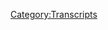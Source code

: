 {{Transcript
    | title         = [[401: Formulaic Objections Part 3]]
    | caption       = [https://knowledgefight.libsyn.com/knowledge-fight-formulaic-objections-part-3 Listen to this episode on Libsyn]
    | episodeNumber = [[401: Formulaic Objections Part 3|401]]
    | length        = 01:33:34
}}

{{MessageBox
    | header     = Warning: Bot Generated Content
    | text       = This transcript was automatically generated by transcription software and likely contains many mistakes and misattributions. Please check the audio for definitive quotes, attribution, and context.
    | image      = N3yvass4myg91.webp
    | imagewidth = 50px
    | id         = warning
}}

{{TranscriptBlock
    | name      = Alex Jones
    | timestamp = 00:04
    | text      = Red Alert. Red alert. Red alert. Red Alert knowledge Damn, Jordan I'm sweating knowledge party.com It's time to pray.
}}

{{TranscriptBlock
    | name      = Roger Stone
    | timestamp = 00:21
    | text      = I have great respect for knowledge like knowledge.
}}

{{TranscriptBlock
    | name      = Alex Jones
    | timestamp = 00:25
    | text      = I'm sick of them posing as if they're the good guys shank me or the bad guy knowledge. Dan and Jordan knowledge fight need need money Andy and Andy you're stopping Andy and Ken handy in Kansas to pray Andy in Kansas you're on the airplane for huge fan. I love your word. Knowledge by now knowledge fight.com
}}

{{TranscriptBlock
    | name      = Dan
    | timestamp = 00:59
    | text      = Hey, everybody, welcome back to knowledge fight. I'm Dan. We're a couple dudes like to sit around technology beverages and talk a little bit about Alex Jones.
}}

{{TranscriptBlock
    | name      = Jordan
    | timestamp = 01:05
    | text      = Indeed we are Dan we're
}}

{{TranscriptBlock
    | name      = Dan
    | timestamp = 01:07
    | text      = sneaky snakes.
}}

{{TranscriptBlock
    | name      = Jordan
    | timestamp = 01:08
    | text      = We are a Friday episode on our day off. Yeah, the Day of the Day of Roger stones, pardoning I imagined Well, no, no, no, not yet. No, not yet.
}}

{{TranscriptBlock
    | name      = Dan
    | timestamp = 01:17
    | text      = Recording. Just Just an hour or so before we started recording, Roger Stone was sentenced to 40 months in prison. And your prediction is by the time this comes out, he will be pardon. My prediction, although I'm not like I'm not super into making actual prediction. So we can make this a game. Of course, of course, I predict that it will be a part and that will come whenever Trump wants to disrupt the next news cycle. Yeah, that either needs to like get bad news away from him. Or positive news on Democratic primary. Yeah, something to have to do the Democratic primary. Throw a Roger Stone pardon and Right, right, right. At least screw up the news cycle.
}}

{{TranscriptBlock
    | name      = Jordan
    | timestamp = 01:56
    | text      = It's a jangling keys to the media. Yeah, like, oh, we just unearth reports that Trump has killed six people by hand. And then he's like, I'm pardoning Roger Stone. And they're like, well, we got to ignore that news.
}}

{{TranscriptBlock
    | name      = Dan
    | timestamp = 02:07
    | text      = It's it's a thing that's like if you're going to do it anyway, it doesn't really matter when you're going to do so why not use it to some effect? The same argument is like if you're gonna do it doesn't matter when you do it. Might as well do it now. Yeah, as we're in the middle of recording I mean, could happen,
}}

{{TranscriptBlock
    | name      = Jordan
    | timestamp = 02:22
    | text      = but boy have itches him just wagging. Oh, waggling is dikkat. Justice. So why not just keep it rolling.
}}

{{TranscriptBlock
    | name      = Dan
    | timestamp = 02:27
    | text      = Speaking as a couple of dudes who live in Chicago, Illinois. Yeah. Thrilled. You gotta say he won this city. People who love Chicago it Yeah,
}}

{{TranscriptBlock
    | name      = Jordan
    | timestamp = 02:41
    | text      = that's that's what we're known for.
}}

{{TranscriptBlock
    | name      = Dan
    | timestamp = 02:43
    | text      = I think he has a about the same amount of public love as ROM.
}}

{{TranscriptBlock
    | name      = Jordan
    | timestamp = 02:48
    | text      = We're not We're not very kind to our government official, mainly because they're not kind to us. It's
}}

{{TranscriptBlock
    | name      = Dan
    | timestamp = 02:54
    | text      = it seems like there's some of that. Yeah. So anyway, do you have a question? Sure. Got off a little tangent there.
}}

{{TranscriptBlock
    | name      = Jordan
    | timestamp = 03:02
    | text      = Have you ever wanted something classic? Like, let me give you an example. You know, like some people have always wanted, like, classic writer, you know, like that kind of thing. Yeah. I mean, I want to ever desired something like that. Yeah, I
}}

{{TranscriptBlock
    | name      = Dan
    | timestamp = 03:13
    | text      = like old radios. That's right. We talked about old tube radios. I got one I have a 1930 rehab radio mantle. I was thinking about, I was considering a collection of trying to get a collection of radios together. But some of that's pretty fucking expensive. That is not in the cards. You're not the first person to want a collection of old radios, right. And then some of them too, are like really huge. And I don't know how much I could commit to that kind of a decor. Yeah, like, like, cabinet size? I don't know. I like that. But other than that, I don't know. I'm not super into antiques. Not really
}}

{{TranscriptBlock
    | name      = Jordan
    | timestamp = 03:51
    | text      = not like a record player guy or anything like that. No, no, no, no. Old Style. Key tire. Not really not a real key target.
}}

{{TranscriptBlock
    | name      = Dan
    | timestamp = 04:01
    | text      = No, but actually, the other thing decor wise, that I would like, is a bunch of like, either communist or anti communist propaganda post actual ones that aren't just like new reimagining of what that art aesthetic. The 50s and, and onward in the Cold War era was, I would be really into that, like antique posters. That sounds cool. But also, I think those are probably fucking super expensive. Yeah, hard to find.
}}

{{TranscriptBlock
    | name      = Jordan
    | timestamp = 04:31
    | text      = I imagine so. But no, no,
}}

{{TranscriptBlock
    | name      = Dan
    | timestamp = 04:33
    | text      = I don't I don't care too much for originals of things.
}}

{{TranscriptBlock
    | name      = Jordan
    | timestamp = 04:36
    | text      = Yeah, I've just been watching the show on Netflix called the air show. Now. It's called the repair shop. It's a British show where the great British repair show yeah, basically, it's so it is so that it's a bunch of really, really talented restores at this little shop and they're all happy all the time fixing people's heirlooms and smiling and enjoying themselves and I can't help but want to go on that Start with something old and I don't got nothing.
}}

{{TranscriptBlock
    | name      = Dan
    | timestamp = 05:02
    | text      = It's unfortunate that you need something old in order to gain access. That's rude of them. I know.
}}

{{TranscriptBlock
    | name      = Jordan
    | timestamp = 05:10
    | text      = Let me just let me hang out for a bit.
}}

{{TranscriptBlock
    | name      = Dan
    | timestamp = 05:13
    | text      = I have not seen that show GA but I do know a lot about Alex Jones. And hence we can do this podcast hell yes, we
}}

{{TranscriptBlock
    | name      = Jordan
    | timestamp = 05:18
    | text      = can. Um,
}}

{{TranscriptBlock
    | name      = Dan
    | timestamp = 05:19
    | text      = so Jordan today I have something that is, I guess, related to Jermaine. Yeah, in some ways. This is this is this thing is Dupree, Jermaine Dupri?
}}

{{TranscriptBlock
    | name      = Jordan
    | timestamp = 05:29
    | text      = I was gonna go with Jackson, but we're alright, fine.
}}

{{TranscriptBlock
    | name      = Dan
    | timestamp = 05:34
    | text      = Yeah, this this. What I've got prepared today is I would look at it as kind of like a saying farewell to Roger, if he's gone for a while, right. Like, we won't be able to enjoy some good, like high register really in his element. Roger said it's true that so today, I found something that I think we can all enjoy. And no matter what, even if you feel bad about the fact that Roger is probably not going to prison, he's probably going to get a pardon. Yeah, even if you feel like everything is shitty. You can still enjoy some of this. Yeah. So we'll get down to business on that in a second. But before we do, gotta give a little shout out to some folks who have signed up and are supporting the show. So first, Griffin 303. Thank you so much. You are now a policy wonk.
}}

{{TranscriptBlock
    | name      = Alex Jones
    | timestamp = 06:15
    | text      = I'm a policy wonk.
}}

{{TranscriptBlock
    | name      = Jordan
    | timestamp = 06:16
    | text      = Thank you, Griffin. 303.
}}

{{TranscriptBlock
    | name      = Dan
    | timestamp = 06:18
    | text      = Next, Jocelyn, thank you so much. You are now a policy wonk.
}}

{{TranscriptBlock
    | name      = Alex Jones
    | timestamp = 06:21
    | text      = I'm a policy wonk.
}}

{{TranscriptBlock
    | name      = Jordan
    | timestamp = 06:22
    | text      = Thanks, Jocelyn do next. Andrew,
}}

{{TranscriptBlock
    | name      = Dan
    | timestamp = 06:23
    | text      = thank you so much. You and I hope I was wrong. I'm a policy wonk.
}}

{{TranscriptBlock
    | name      = Jordan
    | timestamp = 06:26
    | text      = Thank you very much, Andrew. Thank
}}

{{TranscriptBlock
    | name      = Dan
    | timestamp = 06:27
    | text      = you Next, Connor. Thank you so much. You're now a policy wonk. I'm a policy wonk.
}}

{{TranscriptBlock
    | name      = Jordan
    | timestamp = 06:32
    | text      = If that's Friedersdorf I'm gonna lose my chin earlier today. I hate him so much.
}}

{{TranscriptBlock
    | name      = Dan
    | timestamp = 06:37
    | text      = It's not I can assure you Okay, well, then. Thank
}}

{{TranscriptBlock
    | name      = Jordan
    | timestamp = 06:38
    | text      = you very much. Kotter.
}}

{{TranscriptBlock
    | name      = Dan
    | timestamp = 06:39
    | text      = Next, Durbin, thank you so much. You're now if I was wrong,
}}

{{TranscriptBlock
    | name      = Alex Jones
    | timestamp = 06:42
    | text      = I'm a policy wonk.
}}

{{TranscriptBlock
    | name      = Jordan
    | timestamp = 06:43
    | text      = I swear to God, if that's Dick Durbin. I'm gonna be
}}

{{TranscriptBlock
    | name      = Dan
    | timestamp = 06:46
    | text      = Durbin Friedersdorf. Brother of honor.
}}

{{TranscriptBlock
    | name      = Jordan
    | timestamp = 06:50
    | text      = Thank you very much Durbin.
}}

{{TranscriptBlock
    | name      = Dan
    | timestamp = 06:51
    | text      = Next, CJ, thank you so much. You are now a policy wonk. I'm a policy wonk. Thanks, CJ. And finally, thank you to somebody who donated on elevated level and we appreciate that very much. So EVM Adelaide, thank you so much. You are now a technocrat.
}}

{{TranscriptBlock
    | name      = Alex Jones
    | timestamp = 07:03
    | text      = I'm a policy wonk. Crikey made that's fantastic. Have yourself a brew. How's your 401k doing bro? We gotta go full tilt buggy on this, Watson. All right. Let's just get down to business. We ain't making that money off that heroin. Why you pimp so good. My neck is freakishly large. I declare info war on you.
}}

{{TranscriptBlock
    | name      = Dan
    | timestamp = 07:21
    | text      = Thank you so much. EVM. Adelaide. Yes.
}}

{{TranscriptBlock
    | name      = Jordan
    | timestamp = 07:24
    | text      = Thank you very much. You're
}}

{{TranscriptBlock
    | name      = Dan
    | timestamp = 07:25
    | text      = out there listening. And you're thinking, hey, I enjoy the show. I'd like to support these gents do you can do that by going to our website. There's a little button there that says support the show, you can press it goes to our Patreon. And you can support the show. And we'd appreciate it really, really helpful. So Jordan, I don't know if you know this, what don't I know. But back in February 2019, Jerome Corsi filed a lawsuit against Roger Stone deed he did. He claimed defamation among other complaints. This was the ultimate result of the two men's collaboration during the 2016 campaign where of course he and Roger were working together to try to get in touch with Julian Assange. Now we've heard Alex Jones say on air multiple times that he explicitly told Roger to get in touch with Assange. And both corsi and Roger were working at Infowars. At the time, we're working with them at very least, but it might be too much of a stretch to say that the two men's actions were being done specifically at the order of Alex. That's fair. Yeah. Because he's an idiot. Whatever the case, when you work with Roger Stone, things tend to not go great for you. It's super rare for people to walk away without some kind of darkness looming over their lives, if they're lucky to not get arrested. At the center of the falling out that the two of them had was the tweet that Roger posted on August 21 2016. That said, quote, trust me there will soon be Podesta as time in the barrel hashtag crooked Hillary. This tweet predated the release of the hacked Podesta emails, and based on all available information, it predated anyone outside of WikiLeaks knew knowing that they were going to be released. According to Corsi, a couple of days after Roger posted that tweet, Roger asked corsi to draft a memo that he could use as a cover story for why he tweeted something he should have no business knowing about right, right, right. This memo was allegedly about how Roger wrote that tweet based on research the course he had been doing on quote Podesta and Hillary's alleged relationship with Russian companies,
}}

{{TranscriptBlock
    | name      = Jordan
    | timestamp = 09:16
    | text      = Jerome Jerome I ret fuck myself, I need to rack fuck you to get my rent fuck out of myself
}}

{{TranscriptBlock
    | name      = Dan
    | timestamp = 09:22
    | text      = after Muller started investigating and it became clear that this just wasn't true. Of course, he came out by late 2018 and admitted that the memo he'd written was a lie, and was made specifically to explain why Roger posted that tweet. Yeah. After course, he came out and made some comments that were not looking good for Roger who was about to be indicted by Muller. As the story he told in interviews with investigators was coming a bit unraveled. Roger went on the attack against Jerome Corsi. He started talking shit about him on Infowars which if your course you kind of should have expected Yeah, I like course he worked for Alex he knows that there's no rules about responsibility that are practiced at Infowars Nikolas
}}

{{TranscriptBlock
    | name      = Jordan
    | timestamp = 10:00
    | text      = if you get stabbed in the back by Roger that's your fault. You should never have turned your back to Roger Oh
}}

{{TranscriptBlock
    | name      = Dan
    | timestamp = 10:05
    | text      = first place if you associate with him metal plate on Zack. Absolutely. So Roger railed on corsi on air and and social media alleging the course he was working with Muller to jam him up. Of course, he claimed that these attacks had resulted in him suffering quote, intentional infliction of emotional distress and assault. An article. An article in Newsweek says that course he claimed Roger quote, carried out a campaign of threats against him to cause him to have heart attacks and strokes in order that plaintiff will be unable to testify at stones criminal trial. Good dodge. Course, he claimed that Roger was doing this sort of intimidation because he fancied himself a little bit of a gangster type and he loved the mafia. This argument gains a little credibility based on the fact that one of the Rogers charges in the Muller case was related to witness intimidation directed towards Randy credico, the other person Roger tried to use as a scapegoat to explain his advanced knowledge of the Podesta emails his
}}

{{TranscriptBlock
    | name      = Jordan
    | timestamp = 11:00
    | text      = friend, friend that he tried to stitch up.
}}

{{TranscriptBlock
    | name      = Dan
    | timestamp = 11:05
    | text      = You know how you talk to your friends? Yeah, I'm gonna take your dog away from the Thai cocksucker
}}

{{TranscriptBlock
    | name      = Jordan
    | timestamp = 11:11
    | text      = we're just playing a little game.
}}

{{TranscriptBlock
    | name      = Dan
    | timestamp = 11:12
    | text      = I will still say though, even though there's some credibility because of Rogers behavior towards credico I think the idea that he was trying to give course your heart attack might be a little much
}}

{{TranscriptBlock
    | name      = Jordan
    | timestamp = 11:21
    | text      = might be a little dramatic. Yeah, yeah.
}}

{{TranscriptBlock
    | name      = Dan
    | timestamp = 11:25
    | text      = So the basic plot, of course, you suit is that based on his being named as a material witness and considering the things that he knew about Roger, he believed that Rogers actions were an attempt to intimidate him out of cooperating with the case against Roger. In the process, Roger was defaming course you in order to smear him and make his testimony seem less credible, or even make it appear the course he was the criminal behind this whole thing all along? Yeah. The initial filing of the lawsuit lists the defamatory statements. And honestly, it just sounds like Roger being Roger. Now, having said that's defamatory. Illegal for Roger just to be Roger.
}}

{{TranscriptBlock
    | name      = Jordan
    | timestamp = 12:02
    | text      = Roger says hi to his wife. That's defamation.
}}

{{TranscriptBlock
    | name      = Dan
    | timestamp = 12:05
    | text      = I'm not sure where the line is, but none of it seems out of the ordinary. So of course, he's suing Roger for $25 million, which I suspect was never gonna go anywhere. And honestly, I have a hard time believing that this suit would even have gotten to a trial. The claim defamatory statements seem as best as I can tell it to be things that would be easy to claim or opinions. But that's a matter for a judge. And, you know, I can't I'm not going to make a decision. In his lawsuit. Of course, he decided to hire for his lawyer another person who has been slighted by Infowars a man by the name of Larry Clayman. Hey, you may remember him as the guy who wouldn't stop yelling about how Obama was trying to bring Ebola into the country to attack White people. And as the lawyer representing Dennis Montgomery, the guy who was working with Sheriff Joe Arpaio on some shady business that everyone decided to pretend was proof that Trump was being spied on. In terms of the places I've come across claiming I will say that he has not impressed me much. I wouldn't hire him as my lawyer and it does not look great when you see people who
}}

{{TranscriptBlock
    | name      = Jordan
    | timestamp = 13:02
    | text      = are Yeah, that's that's scraping that scraping the barrels bottom,
}}

{{TranscriptBlock
    | name      = Dan
    | timestamp = 13:06
    | text      = like, for instance, right now, Larry Clayman is representing george Zimmerman, who is apparently suing Elizabeth Warren and Pete Buttigieg. Because they tweeted about how Trayvon Martin would be 25 years old right now, if he wasn't dead, right, that lawsuit is seeking $265 million, I think, is disgusting. I don't think that one's gonna go well, for George. No, one's disgusting. But it's not the most disgusting thing that Larry Clayman has done with George Zimmerman. Because back in December, they teamed up to sue Trayvon Martin's family for $100 billion. I can't imagine that lawsuit will work out but what it will definitely do is make people really warm up to the Zimmerman guy. Yeah,
}}

{{TranscriptBlock
    | name      = Jordan
    | timestamp = 13:43
    | text      = yeah. You know, I was thinking that he, you know, it's like, it's like when you get piled on, you know, so. So you've been publicly shamed by Jon Ronson. It's similar to that. But now my sympathies are gone. I'm fucking
}}

{{TranscriptBlock
    | name      = Dan
    | timestamp = 13:58
    | text      = so the Southern Poverty Law Center has described Clayman as, quote, pathologically litigious, so I'm gonna watch what I say about him. And also, that image of him being quote, pathologically litigious kind of comes into play in the course of the situation, because as soon as corsi sued Roger with claimant as his lawyer, Roger started attacking both of them calling into question claiming his ability as a lawyer and saying he had a low IQ. Sure. And what do you know, Larry Clayman turned around and sued Roger along with course that also sounds right. They're both claiming defamation against him.
}}

{{TranscriptBlock
    | name      = Jordan
    | timestamp = 14:30
    | text      = Is that a conflict of interest for the lawyer to be suing for himself as well as somebody else? Trial
}}

{{TranscriptBlock
    | name      = Dan
    | timestamp = 14:35
    | text      = so on April 5 2019, corsi and Clayman joined their suits against Roger which was now also against Rogers associate Michael Caputo with claiming still acting as a lawyer. Sure. Which brings us to why we're here today.
}}

{{TranscriptBlock
    | name      = Jordan
    | timestamp = 14:49
    | text      = This is gonna be like World War One where eventually all of these conservative personalities pick sides and then everybody's like Caitlyn Bennett is suing Laura Loomer and that's all a fuck. Laura
}}

{{TranscriptBlock
    | name      = Dan
    | timestamp = 14:59
    | text      = Loomer is lawyer Larry Clayman.
}}

{{TranscriptBlock
    | name      = Jordan
    | timestamp = 15:02
    | text      = No, no. Fuck me. All right, well, then we know which side she's gonna be on.
}}

{{TranscriptBlock
    | name      = Dan
    | timestamp = 15:10
    | text      = So in the past on our show, Larry Clayman has been associated with the organization Judicial Watch since he founded that group, but he's actually left it. He left back in around 2004 and ultimately started a new group called Freedom watch. In the evening hours of Tuesday, February 18 2020. I'm Dan This is 2020. As I was editing up our Project Camelot episode that we released on Wednesday freedom watch posted something that would have been an absolutely perfect wacky Wednesday episode, and it's honestly it's like catnip to me, so there's no way I could resist doing an episode about this a media of course not. They posted a whole shit ton of video of Roger Stone being deposed for this lawsuit.
}}

{{TranscriptBlock
    | name      = Jordan
    | timestamp = 15:47
    | text      = God dammit, Dan, you told me that there were you told me you were reading some of his deposition. I thought you only had transcripts. Video. Yeah. I can't wait. So as
}}

{{TranscriptBlock
    | name      = Dan
    | timestamp = 15:57
    | text      = if that wasn't enough to get me excited. Like, dude, he's being questioned by the opposing side's lawyer, which is Larry Clayman. Oh
}}

{{TranscriptBlock
    | name      = Jordan
    | timestamp = 16:09
    | text      = my god, this is gonna be amazed. Larry
}}

{{TranscriptBlock
    | name      = Dan
    | timestamp = 16:13
    | text      = Clayman is the lawyer doing the deposition of T rock. Oh, god, it's just almost perfect. Is that is very fun. It's just a recipe for a disaster. Yeah. So the deposition is five hours long on day one course it is, and then about 48 minutes as a rejoinder on a second day. So the six hours of shit I had to go through. And you know what? It doesn't disappoint if you're looking for a complete disaster. To give you a little sense. Here's just a taste of some of the vibe. Did you just tell me a
}}

{{TranscriptBlock
    | name      = Roger Stone
    | timestamp = 16:40
    | text      = bit? You're acting like what?
}}

{{TranscriptBlock
    | name      = Jordan
    | timestamp = 16:44
    | text      = I was gonna say as a joke that it devolves into him being like, You're a dick. And he's like, No, you're a dick. And that is a that's what it is. I'm not sure it devolves into it starts there and it keeps going. It is frequently like that. Like what Jesus Christ
}}

{{TranscriptBlock
    | name      = Dan
    | timestamp = 17:00
    | text      = so that should give you a sense of the tone and the level of professionalism on display here. I'm gonna spare everyone from the pain of having to go through this seriously because it was mostly a jumbled mess of Roger trolling, Larry. And I'm not sure I honestly learned that much about the case from watching all of that. That's not I can tell you a few things. Okay, first, Roger is fucking loving being deposed
}}

{{TranscriptBlock
    | name      = Jordan
    | timestamp = 17:21
    | text      = god damn it.
}}

{{TranscriptBlock
    | name      = Dan
    | timestamp = 17:22
    | text      = I think he loves it particularly when it's claimed but who's the lawyer because I think everything I can tell he hates Larry
}}

{{TranscriptBlock
    | name      = Jordan
    | timestamp = 17:31
    | text      = see now we're getting back from our evil rat fucker to Loki traversing the earth sowing discord. Right? Very mad. Yeah, I don't like it. Of all
}}

{{TranscriptBlock
    | name      = Dan
    | timestamp = 17:39
    | text      = the different moods a person is capable of Roger is at his best when he gets to embody righteous indignation. Here. He's being asked questions about a case that he is not taking seriously, which allows him to just be a complete dick to you know, because the target is someone who you also like, oh, fuck yourself. It is its location. You can enjoy it a little guy. Yeah. Roger. It's
}}

{{TranscriptBlock
    | name      = Jordan
    | timestamp = 18:01
    | text      = really frustrating that sometimes despite myself, I'm like, get them Roger. Just fucking do it. Because Roger is kind of good at certain thing. Right, right.
}}

{{TranscriptBlock
    | name      = Dan
    | timestamp = 18:10
    | text      = competent? Yeah. Like, yeah, someone like Larry.
}}

{{TranscriptBlock
    | name      = Jordan
    | timestamp = 18:14
    | text      = He's very good at telling somebody like Larry to fuck off
}}

{{TranscriptBlock
    | name      = Dan
    | timestamp = 18:17
    | text      = right. Second. The other thing that I need to tell you is I don't care what happens with this case. It's the very definition of a let them fight situation. Roger probably definitely said some untrue things about both corsi and Clayman. So if he gets in trouble for it, who cares? Also, if he gets away with it, of course, he can claim and both suck. So I don't really care here. The only outcome of this no matter how it goes is that both sides end up wasting resources fighting with each other. And that's all right in my book. Fantastic. So we've seen how Alex Jones, Rob do and Paul Joseph Watson behave when they're forced to be under oath. And in a deposition, they change completely. I need to play dumb or pretend to be serious, right now it's time to experience Roger Stone on the road, which I'll say is very similar to Roger Stone anywhere else. Yeah, this dude does not give a fuck. So begins by, you know, talking about some of Rogers history. And you know, like his educational background and then working for some presidential campaigns. And it was, you know, what, I never realized I should probably should have known this. And I bet I did. I just didn't, didn't remember, he didn't graduate from college. He didn't know he like went to a year of college and then started working for Nixon, God, you can be whatever you want to be pretty remarkable to me that he doesn't have some sort of degree or some formal training in political science. But I guess that's why that
}}

{{TranscriptBlock
    | name      = Jordan
    | timestamp = 19:37
    | text      = makes perfect sense people with a formal training and wouldn't do any of this shit. He Roger has to issue a formal training to really tap into his rant fuckery. Yes.
}}

{{TranscriptBlock
    | name      = Dan
    | timestamp = 19:49
    | text      = Yeah. And so they talk about the early history. And then the topic comes up of when these two first crossed paths. Did they come
}}

{{TranscriptBlock
    | name      = Larry Klayman
    | timestamp = 19:57
    | text      = a point in time when you met Mahler and claim yes Did when was that
}}

{{TranscriptBlock
    | name      = Roger Stone
    | timestamp = 20:01
    | text      = when you represented me?
}}

{{TranscriptBlock
    | name      = Larry Klayman
    | timestamp = 20:03
    | text      = Did I not meet you earlier than that of the old ebbitt grill with regard to check camp? I don't recall the time that you met me I had said I was interested in helping Jack camp.
}}

{{TranscriptBlock
    | name      = Roger Stone
    | timestamp = 20:16
    | text      = It's entirely possible I just don't recall.
}}

{{TranscriptBlock
    | name      = Larry Klayman
    | timestamp = 20:20
    | text      = And is it not true that you had me put on the executive Finance Committee for Jack Kemp? Jackson?
}}

{{TranscriptBlock
    | name      = Roger Stone
    | timestamp = 20:28
    | text      = I just don't recall.
}}

{{TranscriptBlock
    | name      = Dan
    | timestamp = 20:30
    | text      = Roger does not remember any of the chips. So as it turns out, Larry Clayman and Roger Stone go way back. And the two men have a rich history. Roger believes that they met when claiming represented Roger, which we'll get back to, but it appears that their paths crossed when Clayman wanted to work on the Jack Kemp campaign in which Roger was an advisor. That would have been the 1988 election. So that puts them at Queens as a 32.
}}

{{TranscriptBlock
    | name      = Jordan
    | timestamp = 20:58
    | text      = I don't recall on time, I don't recall you as a person. I don't recall talking to you. There was a little disrespect. When you were when I was paying you. That's when I remember you.
}}

{{TranscriptBlock
    | name      = Dan
    | timestamp = 21:08
    | text      = So for the Jack Kemp stuff. Roger doesn't remember that meeting. So I'm gonna go ahead and take that off the table. Yeah. In 1996. Roger was working on the Bob Dole campaign. And things got a little messy when the National Enquirer reported on how he posted ads and scandalous pictures of himself and his wife in swingers magazines, and online looking to get some fun going. Roger initially blamed an imaginary assistant for posting the ads but eventually copped to the fact that he had done it. When he finally did come clean, he was still kind of a weasel about it saying, quote, when that whole thing hit the fan in 1996, the reason I gave a blanket denial was that my grandparents were still alive. I am not guilty of hypocrisy.
}}

{{TranscriptBlock
    | name      = Jordan
    | timestamp = 21:49
    | text      = That's, you're being hypocritical in that sense,
}}

{{TranscriptBlock
    | name      = Dan
    | timestamp = 21:52
    | text      = does seem that way. So this was a bit of a scandal because it was 1996. And so much of the right wing attacks on Bill Clinton had to do with him and his women womanizing, so this would be a bad look for dole to have a senior adviser who was out swinging, particularly considering that according to the Chicago Tribune, Roger was part of Bob Dole is quote, Clinton accountability team. Yep. And thus by September of 96, Roger had stepped down from the dole campaign. I don't really care about Roger swinging, you know, that's his business. But for him, I do think that his response to the Enquirer story speaks a lot to his character. I understand the culture wasn't accepting of people living alternative lifestyles at that point, but the length that he went to pretend that he had been set up were pretty ridiculous. Anyway, Roger threatened to sue the Enquirer. And Larry Clayman was his lawyer and that great, great, great. So back in 96, right. That was where Roger is saying their paths first crossed, right, right, right. But because there was no imagined perpetrator to sue here, Roger was lying about that. And there was no libel on the part of the Enquirer. This case went nowhere. And Roger took a pretty big hit to his credibility. Consider he was a college dropout, who went to work on shady shit for Richard Nixon. He'd worked for Reagan, he was an advisor for Bob Dole, these his big leagues in the GOP circles politics. But after the scandal, he went down the fight card a little bit. His profile just didn't match with presidential candidates. And thus, in 2004, Roger was enlisted to advise a certain candidate on their run for a Florida seat in the US Senate candidate was Larry Clayman,
}}

{{TranscriptBlock
    | name      = Jordan
    | timestamp = 23:25
    | text      = god damn these people a lot of intersexual How is it okay for claiming to be questioning him in this deposition? Is that even okay? It's comical,
}}

{{TranscriptBlock
    | name      = Dan
    | timestamp = 23:37
    | text      = ridiculous. Long time, people who have known each other who do not like each other trying to pretend there's some formality. Don't get it? No. Larry would end up with 1.1% of the vote in the Republican primary, putting him in a very respectable seventh place. A Sun Sentinel article about the candidates and their primary includes a section about climate where he compares himself to Abraham Lincoln and Ronald Reagan, and his policy set is described as quote, he advocates abolishing the IRS the forcible removal of Cuban dictator Fidel Castro, and psychological testing for judges.
}}

{{TranscriptBlock
    | name      = Jordan
    | timestamp = 24:13
    | text      = Okay, would he be administering psychological testing,
}}

{{TranscriptBlock
    | name      = Dan
    | timestamp = 24:18
    | text      = slates chatterbox had an article about his Senate run, which was mostly about how even back then he had a bit of a reputation for being wildly litigious. The piece ends quote, for chatterbox though there's only one issue in the Larry Clayman campaign, if elected will he pledged not to file any lawsuits for the next six years, categorically no claimant said? Well, he pledged not to sue anyone for the duration of his Senate campaign quote, no, look, it's a free country.
}}

{{TranscriptBlock
    | name      = Jordan
    | timestamp = 24:47
    | text      = That's just a man who likes suing people. He doesn't even want anything out of it. He just likes filling out that paperwork, deposing people who have no business being used by
}}

{{TranscriptBlock
    | name      = Dan
    | timestamp = 24:56
    | text      = the law as a weapon. Yeah, it's great. So I found a really interesting piece of that is 2004 run on the nation. According to this article Larry's adventures at Judicial Watch where he would file tons of lawsuits mostly against people in the Clinton orbit. They were funded by Richard Mellon Scaife, the right wing billionaire mega donor. According to this article, claiming sought funding from Scaife for his Senate run in a letter that said, quote, as a senator, I will have considerable powers that I did not have a Judicial Watch, including the ability to investigate and prosecute in the Senate, Hillary Clinton, much like Richard Nixon did with the communist spy, Alger Hiss. If I'm someday to run for president, I need the credentials to do so being a senator will provide me with this.
}}

{{TranscriptBlock
    | name      = Jordan
    | timestamp = 25:39
    | text      = I did not. I didn't think it was possible to desire somebody to be president less than Trump. But I will be god damned if Clayman would be worse at his job.
}}

{{TranscriptBlock
    | name      = Dan
    | timestamp = 25:48
    | text      = This was part of a multistage plot that was to result in Hillary being tried in the Senate and Larry Clayman as president. It should be pointed out that escape spokesperson told the nation quote, he has not given a dime to Mr. Claimants campaign. And in fact, he discouraged him from running. Wow, that's probably true. Anyway, this nation article is mostly about the question of whether or not soliciting this loan would constitute a campaign finance violation. Yes, but seeing as it was 16 years ago, I'm not really going to get bogged down in that question, Shawn, I'm not really interested, because the answer is yes. The important thing for us today is that the reason that Larry needed money is because the only way he could fund his campaign was through soliciting donations through direct mailings. And he didn't have access to a large database of names in order to target those mailings. When you're in that situation, you know, you don't have a giant mailing list, you need to pay for access to other people's lists of names, as Clayman was doing with the list held by American target advertising. The problem was, according to this article, that he was spending almost as much as he was bringing in with a strategy, so that wasn't going to cut it. And
}}

{{TranscriptBlock
    | name      = Jordan
    | timestamp = 26:52
    | text      = that doesn't seem like a good strategy breaking even on campaign finance donations is not good.
}}

{{TranscriptBlock
    | name      = Dan
    | timestamp = 26:57
    | text      = So you need to reach out to a billionaire mega donor, have them pay for the list or something and then you end up making whatever
}}

{{TranscriptBlock
    | name      = Jordan
    | timestamp = 27:04
    | text      = Yeah, or have $60 billion dollars yourself, that also works. Anyway, throughout
}}

{{TranscriptBlock
    | name      = Dan
    | timestamp = 27:07
    | text      = the rest of Rogers deposition. He and Larry get into a number of fights about this 2004 campaign. Rogers position seems to be that Larry led him to believe that he had access to the Judicial Watch mailing list, which would have helped make his campaign viable, but he did not. Roger felt misled and like his time was being wasted. Conversely, Larry keeps a legend that Roger staff stole computers that he bought with his own money when they left his campaign.
}}

{{TranscriptBlock
    | name      = Jordan
    | timestamp = 27:36
    | text      = I believe both of them.
}}

{{TranscriptBlock
    | name      = Dan
    | timestamp = 27:37
    | text      = I'm not. I'm not sure why. And ultimately, I really don't care. But I wanted to walk you through a bit of the history up top because the clips of them arguing about this stuff. They're not really useful for our purposes, because there's like little interjections, and like, they're in the middle of a different question. They're like, Why'd you steal my computer's
}}

{{TranscriptBlock
    | name      = Jordan
    | timestamp = 27:56
    | text      = personal fucking, but
}}

{{TranscriptBlock
    | name      = Dan
    | timestamp = 27:57
    | text      = it's not as right. It's not as out of nowhere and fighty might make you think, but it just the way it wouldn't have been, I don't think I would have been able to present it by clips, I just have to say, but you kind of need to know about that stuff. In order to understand that these dudes have a long, deep history and clearly fucking hate each other.
}}

{{TranscriptBlock
    | name      = Jordan
    | timestamp = 28:17
    | text      = You still like computers? That's a deposition question. It's so fun.
}}

{{TranscriptBlock
    | name      = Dan
    | timestamp = 28:23
    | text      = So it starts out, you know, on a on a not great tone, it gets adversarial pretty fast.
}}

{{TranscriptBlock
    | name      = Larry Klayman
    | timestamp = 28:31
    | text      = You're aware that the document production requested the production of phone records as well.
}}

{{TranscriptBlock
    | name      = Roger Stone
    | timestamp = 28:36
    | text      = It must not have been any phone records to produce. If you didn't get any
}}

{{TranscriptBlock
    | name      = Larry Klayman
    | timestamp = 28:41
    | text      = messages you're aware that
}}

{{TranscriptBlock
    | name      = Roger Stone
    | timestamp = 28:42
    | text      = it requires simply was I believe that the text messages were provided emails? Yes, absolutely.
}}

{{TranscriptBlock
    | name      = Larry Klayman
    | timestamp = 28:49
    | text      = Now you were convicted of not providing information to Congress which had been requested. That is untrue.
}}

{{TranscriptBlock
    | name      = Roger Stone's Lawyer
    | timestamp = 28:55
    | text      = Objection.
}}

{{TranscriptBlock
    | name      = Roger Stone
    | timestamp = 28:56
    | text      = And we're not true. That charges withdrawn. But go ahead.
}}

{{TranscriptBlock
    | name      = Larry Klayman
    | timestamp = 28:59
    | text      = And your lawyers actually sent letters to Congress, on your behalf saying that you did not have documents when you did
}}

{{TranscriptBlock
    | name      = Roger Stone's Lawyer
    | timestamp = 29:07
    | text      = objection, where I'm instructing the witness not to answer. We're not talking about any criminal matters,
}}

{{TranscriptBlock
    | name      = Larry Klayman
    | timestamp = 29:12
    | text      = or we're not talking about criminal matters. We're talking about a course of conduct. That's what we're talking about. All right. I want to make sure he's aware that he needs to produce everything.
}}

{{TranscriptBlock
    | name      = Roger Stone
    | timestamp = 29:23
    | text      = I'm well aware of that.
}}

{{TranscriptBlock
    | name      = Larry Klayman
    | timestamp = 29:25
    | text      = You learned the hard way, right?
}}

{{TranscriptBlock
    | name      = Roger Stone's Lawyer
    | timestamp = 29:26
    | text      = Objection.
}}

{{TranscriptBlock
    | name      = Roger Stone
    | timestamp = 29:28
    | text      = Because you're delusional does not mean that I have to be badgered by you.
}}

{{TranscriptBlock
    | name      = Larry Klayman
    | timestamp = 29:32
    | text      = My delusional you're convicted of seven counts.
}}

{{TranscriptBlock
    | name      = Roger Stone
    | timestamp = 29:35
    | text      = I'm not going to answer I
}}

{{TranscriptBlock
    | name      = Dan
    | timestamp = 29:38
    | text      = already get the sense of this needling. Like, here's a strategy that Larry's using, that's clearly like, I'm gonna get him.
}}

{{TranscriptBlock
    | name      = Jordan
    | timestamp = 29:44
    | text      = I'm gonna get pissed off. Yeah, I'm pissed off and he's, he's doing the fucking you can't handle the truth strategy. He's gonna try and pick them off until he admits it. Well,
}}

{{TranscriptBlock
    | name      = Dan
    | timestamp = 29:52
    | text      = that's a dumb strategy, but it's also going both ways. There is like it develops more into Roger just fucking with him as like a little bit of time goes on but you could tell like even out of the gate his strategy is obviously just like poke poke. See what happens? You're delusional
}}

{{TranscriptBlock
    | name      = Jordan
    | timestamp = 30:10
    | text      = piece of shit. How about that? Did you just call me a delusional piece of shit? No, I didn't call you delusional. Why would you hear that? You would only hear that if you were delusional pieces of shit. I
}}

{{TranscriptBlock
    | name      = Dan
    | timestamp = 30:18
    | text      = and Rogers lawyers trying to make clear right right out of the gate. We're not answering any questions about criminal matters. And Larry keeps trying to get questions in or like references to the Mueller investigation which should be off limits for the purposes of this absolutely. But it is it just keeps happening.
}}

{{TranscriptBlock
    | name      = Larry Klayman
    | timestamp = 30:39
    | text      = What what computers did the FBI take
}}

{{TranscriptBlock
    | name      = Roger Stone
    | timestamp = 30:43
    | text      = all the same computers? If
}}

{{TranscriptBlock
    | name      = Roger Stone's Lawyer
    | timestamp = 30:44
    | text      = not, we're not answering these questions.
}}

{{TranscriptBlock
    | name      = Larry Klayman
    | timestamp = 30:47
    | text      = This is relevant to document production. You tie it up you're gonna wind up getting sanctioned Mr. Michel.
}}

{{TranscriptBlock
    | name      = Roger Stone
    | timestamp = 30:54
    | text      = No, you're gonna wonder like you are in DC so let's go
}}

{{TranscriptBlock
    | name      = Roger Stone
    | timestamp = 31:02
    | text      = why not continue not going to be badgered by this
}}

{{TranscriptBlock
    | name      = Dan
    | timestamp = 31:07
    | text      = Yes, I am. That was that was one of my first big laughs when Rogers like I'm not gonna be badgered by this
}}

{{TranscriptBlock
    | name      = Jordan
    | timestamp = 31:15
    | text      = this is this is breathing life into my cold Broken Heart weighs amazing wait
}}

{{TranscriptBlock
    | name      = Dan
    | timestamp = 31:20
    | text      = for it. No idea how badly this deteriorates so good. So you know there's there's just a clear tone of like, fuck this guy like first of all his lawyers like Rogers lawyers telling him like calm down, calm down. Like you see this guy you see this fucking asshole guy.
}}

{{TranscriptBlock
    | name      = Jordan
    | timestamp = 31:37
    | text      = It was be so fun to be Rogers lawyer. So your entire day is devoted just telling him to shut up.
}}

{{TranscriptBlock
    | name      = Dan
    | timestamp = 31:43
    | text      = So this this beginning portion here that we're in has to do with like document production. I heard him asking about like, what computers there were and this goes on. And so then the question comes up of like, notes like handwritten notes like what's work product? What's relevant to the to this? And like down for this because this this is a this was another big laugh.
}}

{{TranscriptBlock
    | name      = Larry Klayman
    | timestamp = 32:05
    | text      = Do you keep notes yourself? Correct?
}}

{{TranscriptBlock
    | name      = Roger Stone
    | timestamp = 32:07
    | text      = Not on not on any of these matters? I mean, yeah, I make a grocery list. Who doesn't?
}}

{{TranscriptBlock
    | name      = Larry Klayman
    | timestamp = 32:12
    | text      = You never write anything down.
}}

{{TranscriptBlock
    | name      = Roger Stone
    | timestamp = 32:15
    | text      = Of course I write things down, but not pertaining to anything. We're here to discuss.
}}

{{TranscriptBlock
    | name      = Roger Stone
    | timestamp = 32:21
    | text      = All that write down claims and hassle. Write that down. Yeah. That just came to you. Well, truth is an absolute defense. Well,
}}

{{TranscriptBlock
    | name      = Dan
    | timestamp = 32:39
    | text      = that is best. Did you write every claim isn't? Truth isn't absolute defense. Oh
}}

{{TranscriptBlock
    | name      = Jordan
    | timestamp = 33:00
    | text      = god damn it, Roger.
}}

{{TranscriptBlock
    | name      = Dan
    | timestamp = 33:03
    | text      = So one of the things that Larry is taking issue with and he thinks is defamatory is that Roger went on Infowars. And he said that Larry's never won a case in his life. And you know, like, he's a loser. And all this. And so the the issue of him being a loser keeps coming up. And one of the, you know, obvious questions that Larry would have is, if I'm a loser, why did you work with me on my campaign for the Senate? Good question. And I think Rogers just taunting him.
}}

{{TranscriptBlock
    | name      = Larry Klayman
    | timestamp = 33:32
    | text      = You wouldn't have represented me if I was a loser. Would.
}}

{{TranscriptBlock
    | name      = Roger Stone
    | timestamp = 33:37
    | text      = I thought that you if you had the money could be a viable candidate. Yes.
}}

{{TranscriptBlock
    | name      = Larry Klayman
    | timestamp = 33:41
    | text      = Loser can't win as for the Senate in Florida, correct.
}}

{{TranscriptBlock
    | name      = Roger Stone
    | timestamp = 33:45
    | text      = Not without money. A loser could win here. No loser cannot win unless they have money.
}}

{{TranscriptBlock
    | name      = Larry Klayman
    | timestamp = 33:50
    | text      = What losers?
}}

{{TranscriptBlock
    | name      = Roger Stone's Lawyer
    | timestamp = 33:52
    | text      = This is what define loser in your context, someone
}}

{{TranscriptBlock
    | name      = Larry Klayman
    | timestamp = 33:54
    | text      = who loses cases repeatedly and who accomplishes little to nothing. In this case in the legal profession.
}}

{{TranscriptBlock
    | name      = Roger Stone
    | timestamp = 34:05
    | text      = I'm not sure I understand the question. How did you do in the Senate race?
}}

{{TranscriptBlock
    | name      = Roger Stone
    | timestamp = 34:12
    | text      = Thanks to you know, thanks to you.
}}

{{TranscriptBlock
    | name      = Jordan
    | timestamp = 34:16
    | text      = Larry. Where's that? Where's that? Fucking children? We're on a goddamn playground. What are we doing here? They're under. So I'm not a loser. Am I? No, you are a loser. No, I'm not.
}}

{{TranscriptBlock
    | name      = Dan
    | timestamp = 34:35
    | text      = That's no, Rhonda. Thanks to you. Not thanks to you. Yeah, so Larry's pissed because Roger was working on his Senate campaign. And at the time from what Larry's saying it seems like he had an understanding or a belief that Roger was going to be an exclusive employee for him. Sure. On his campaign campaign, bad belief Now Roger also at the time was apparently advising Al Sharpton who was running for credit candidate election for president. And so this is a problem for Larry, because there's no exclusivity and you're going around, talking to Sharpton, and we're still talking about
}}

{{TranscriptBlock
    | name      = Jordan
    | timestamp = 35:18
    | text      = the lawsuit happening about what happened in 2019. Okay, and we're in the deposition talking about Al Sharpton is campaign. Well, there is some relevance that it's not relevant. It's not relevant.
}}

{{TranscriptBlock
    | name      = Dan
    | timestamp = 35:29
    | text      = So he's mad that Roger was giving advice to Sharpton. Roger insists he wasn't working for Sharpton. And then Larry, he says some bad things about Al Sharpton
}}

{{TranscriptBlock
    | name      = Larry Klayman
    | timestamp = 35:40
    | text      = and what did you do after we parted ways? What did you do after that worked for Sharpton
}}

{{TranscriptBlock
    | name      = Roger Stone
    | timestamp = 35:44
    | text      = never worked for Al Sharpton
}}

{{TranscriptBlock
    | name      = Larry Klayman
    | timestamp = 35:50
    | text      = consulted with him,
}}

{{TranscriptBlock
    | name      = Roger Stone
    | timestamp = 35:51
    | text      = never consulted, never consulted. i He's a friend of mine to give them advice when he asked for it.
}}

{{TranscriptBlock
    | name      = Larry Klayman
    | timestamp = 35:58
    | text      = Do you have friends that are basically race baiting? Vigilante extortion,
}}

{{TranscriptBlock
    | name      = Roger Stone's Lawyer
    | timestamp = 36:02
    | text      = Objection,
}}

{{TranscriptBlock
    | name      = Larry Klayman
    | timestamp = 36:03
    | text      = don't you consider those those your friends?
}}

{{TranscriptBlock
    | name      = Roger Stone's Lawyer
    | timestamp = 36:05
    | text      = Objection a form obstructing the witness not to answer I mean for the Russian case you just to think
}}

{{TranscriptBlock
    | name      = Roger Stone
    | timestamp = 36:19
    | text      = came to fame. You
}}

{{TranscriptBlock
    | name      = Larry Klayman
    | timestamp = 36:22
    | text      = that's what you think. Was the jury decide that? I doubt it.
}}

{{TranscriptBlock
    | name      = Dan
    | timestamp = 36:29
    | text      = So he Larry may have oh,
}}

{{TranscriptBlock
    | name      = Jordan
    | timestamp = 36:33
    | text      = God, Larry. Somehow in a deposition talking about Roger Stone defaming you, you have to be a racist towards Al Sharpton for no reason.
}}

{{TranscriptBlock
    | name      = Dan
    | timestamp = 36:42
    | text      = And I don't know if that that does rise to the level of defamation, calling him a race baiting extortionist.
}}

{{TranscriptBlock
    | name      = Jordan
    | timestamp = 36:48
    | text      = I mean, if he was on Fox News, you'd be fine. I
}}

{{TranscriptBlock
    | name      = Dan
    | timestamp = 36:51
    | text      = Yeah. But under oath. Weird. That is weird, weird. Strategy thing to say. But my favorite thing at the end, there is when Larry's like well let a jury decide. And Roger is like, I doubt it. And I doubt it. Not gonna happen, buddy. So that keeps happening in this deposition. Like Larry will say, the courts will decide this and Rogers like I doubt it. Yeah. Because he doesn't think this is gonna get to trial, which I kind of think is probably about right. That's about right. Yeah. Larry, whoever thinks that Roger saying I doubt it, because he has no faith in the legal process isn't defiant about the court's ruling in advance? When in reality, Rogers just telling you this case stinks. And he's fucking with him. And there's never going anywhere. If this
}}

{{TranscriptBlock
    | name      = Jordan
    | timestamp = 37:29
    | text      = isn't thrown out, I'll eat my hat and go to prison for exactly 40 months.
}}

{{TranscriptBlock
    | name      = Dan
    | timestamp = 37:32
    | text      = The psycho drama that's going on is just fantastic. Yeah, it's very boring to watch all of it. But it's really fun in little when you when you distill it down, it's good. Yeah, God damn, they're like an hour long stretch of boring nothing. So at this point, Larry starts to sort of lay out why some of this is relevant. So there's that ugliness that happened back in 2004, when he was running for the Senate, and apparently Rogers people stole those computers. And this is informing Rogers beliefs in the present day. Sure. There's a couple of clips about this, that I think will like, really start to thread the needle, because I know it doesn't make sense now. Okay, but it should here in a moment.
}}

{{TranscriptBlock
    | name      = Larry Klayman
    | timestamp = 38:16
    | text      = Why did you refer to me during that broadcast?
}}

{{TranscriptBlock
    | name      = Roger Stone
    | timestamp = 38:19
    | text      = I suspect because you did something I didn't like, what did I do that you didn't like? Don't recall.
}}

{{TranscriptBlock
    | name      = Larry Klayman
    | timestamp = 38:24
    | text      = So you'll make negative statements about somebody even if you don't know whether anyone did anything
}}

{{TranscriptBlock
    | name      = Roger Stone
    | timestamp = 38:30
    | text      = entitled to an opinion, it's a free country. So just came out of the blue. Don't Recall what prompted it, to be honest with
}}

{{TranscriptBlock
    | name      = Larry Klayman
    | timestamp = 38:37
    | text      = you. In fact, you thought somehow that I was going to be a threat to you some in with regard to Special Counsel Robert Muller's so called Russian collusion Investigation
}}

{{TranscriptBlock
    | name      = Roger Stone's Lawyer
    | timestamp = 38:48
    | text      = Section A form we're not going to answer that
}}

{{TranscriptBlock
    | name      = Larry Klayman
    | timestamp = 38:51
    | text      = talking about, you are concerned about my experience with you at the time that you were consulting on my Senate campaign in Florida, correct conjecture on your part. You were concerned that that your staff had misappropriated computers and cell phones and the like, which I had purchased with my own money?
}}

{{TranscriptBlock
    | name      = Roger Stone
    | timestamp = 39:13
    | text      = Absolutely not. I don't know that there's any proof of that.
}}

{{TranscriptBlock
    | name      = Dan
    | timestamp = 39:16
    | text      = So he's saying that you Roger defamed me on Infowars because you knew that I didn't like you because your staff stole computers. Yes. In 2004. Yes. That I was a threat because I like work with Muller.
}}

{{TranscriptBlock
    | name      = Jordan
    | timestamp = 39:32
    | text      = This is turning into like a Tarantino Mexican standoff movie situation right here where it's like the Hateful Eight they're just sitting across the table at each other talking forever. It's
}}

{{TranscriptBlock
    | name      = Dan
    | timestamp = 39:43
    | text      = it's very strange because I think that like I you know, Roger, I bet he's confused through a bit of this. But yeah, it is confusing. But yeah, the connections the claimants trying to make between stuff is just just like where is any proof? For this,
}}

{{TranscriptBlock
    | name      = Jordan
    | timestamp = 40:01
    | text      = also, Larry, why did you say why? Why did Roger say mean things about you on air?
}}

{{TranscriptBlock
    | name      = Dan
    | timestamp = 40:09
    | text      = Roger does that with every every Buddy, why
}}

{{TranscriptBlock
    | name      = Jordan
    | timestamp = 40:11
    | text      = wouldn't you? How would you expect him to act? You
}}

{{TranscriptBlock
    | name      = Dan
    | timestamp = 40:14
    | text      = knew him in 2004. You barely knew him from ADA Jack Kemp campaign, you know, you know, damn. Well, you were his lawyer in 96 when he lied about somebody posting those pictures,
}}

{{TranscriptBlock
    | name      = Jordan
    | timestamp = 40:26
    | text      = you know, you got to know. So dare you ask a question like that.
}}

{{TranscriptBlock
    | name      = Dan
    | timestamp = 40:31
    | text      = So he takes another swing claim it takes another swing at trying to be like you were worried about me working with Muller. And that's why when I got involved with corsi as his lawyer, then you know, you got Rogers doesn't even care about this, because it's just Larry saying things.
}}

{{TranscriptBlock
    | name      = Larry Klayman
    | timestamp = 40:49
    | text      = You are concerned that I didn't like you in some way, correct? No.
}}

{{TranscriptBlock
    | name      = Roger Stone
    | timestamp = 40:57
    | text      = Not particularly. That doesn't concern me one way or another. If
}}

{{TranscriptBlock
    | name      = Larry Klayman
    | timestamp = 41:00
    | text      = you were concerned that I was angry at you, for the time period that you represented me allegedly represented me because you were doing Sharpton.
}}

{{TranscriptBlock
    | name      = Roger Stone
    | timestamp = 41:07
    | text      = Actually, I was angry at you. But that's okay. Okay, why were you angry at me? Because a number of MIS statements and falsehoods that you told me regarding your ability to raise money? Okay, well, money is all this important to
}}

{{TranscriptBlock
    | name      = Roger Stone
    | timestamp = 41:19
    | text      = you. Right? Money is
}}

{{TranscriptBlock
    | name      = Roger Stone
    | timestamp = 41:20
    | text      = important in terms of getting you elected to the Senate. And it's important to fill your pockets. You never do not work for money. Mr. Clinton. You never paid me a dime.
}}

{{TranscriptBlock
    | name      = Larry Klayman
    | timestamp = 41:31
    | text      = You violated my trust and you know, my trust
}}

{{TranscriptBlock
    | name      = Jordan
    | timestamp = 41:35
    | text      = therapy, couples counseling, they shouldn't be here. Fucking deposition. This is ridiculous an airing of grievances
}}

{{TranscriptBlock
    | name      = Dan
    | timestamp = 41:44
    | text      = it is. And it turns fucking ugly in this next clip. Because you know, the other the defamatory one of the statements is the claimant hasn't won any cases. Yeah. And it turns out he has Yeah. And Roger is like, well, it was my sense that you hadn't. And then it turns into a very nasty insults. Okay.
}}

{{TranscriptBlock
    | name      = Larry Klayman
    | timestamp = 42:05
    | text      = All right. He He's meaning claiming never actually want a courtroom victory in his life.
}}

{{TranscriptBlock
    | name      = Roger Stone
    | timestamp = 42:11
    | text      = I believe. I believe that to be true at the time. Yes. Now,
}}

{{TranscriptBlock
    | name      = Larry Klayman
    | timestamp = 42:15
    | text      = you never did any research. Did you to find out whether that was true or not before you made that same
}}

{{TranscriptBlock
    | name      = Roger Stone
    | timestamp = 42:19
    | text      = impression that I had? Yes. Okay. But in fact, you actually did
}}

{{TranscriptBlock
    | name      = Larry Klayman
    | timestamp = 42:23
    | text      = know that I have had courtroom victories. No, actually, I did, where you wouldn't have wanted to be my so called consultant in the Senate campaign. That was
}}

{{TranscriptBlock
    | name      = Roger Stone
    | timestamp = 42:31
    | text      = a long time before this.
}}

{{TranscriptBlock
    | name      = Larry Klayman
    | timestamp = 42:35
    | text      = You don't say 130. Defendants Stone says he meaning claiming was ousted at Judicial Watch as Tom fit and why he left. He was ousted because of a sexual harassment complaint.
}}

{{TranscriptBlock
    | name      = Roger Stone
    | timestamp = 42:46
    | text      = Yes, I'd heard that. And where did you hear that? I don't recall.
}}

{{TranscriptBlock
    | name      = Larry Klayman
    | timestamp = 42:51
    | text      = You heard it from fitting, didn't you? I'd most certainly did not remember that. But you don't remember where you heard it?
}}

{{TranscriptBlock
    | name      = Roger Stone
    | timestamp = 42:56
    | text      = I don't remember her. But as I've told you previously, I've never spoken to Tom Fitton other than the one time in passing when we shook hands and he certainly didn't discuss
}}

{{TranscriptBlock
    | name      = Larry Klayman
    | timestamp = 43:04
    | text      = it during that one time in passing you discuss this correct? We did not. Okay. So you just gleaned that out of the cosmos.
}}

{{TranscriptBlock
    | name      = Roger Stone
    | timestamp = 43:11
    | text      = You know how politics works. You will talk particularly about something like well, who talked what was circumstances daughter leaving? How would you get off? Why would you leave an organization that you found it?
}}

{{TranscriptBlock
    | name      = Larry Klayman
    | timestamp = 43:21
    | text      = Who talked? I don't recall, you don't recall? No, you're lying, aren't you Mr.
}}

{{TranscriptBlock
    | name      = Roger Stone
    | timestamp = 43:26
    | text      = You're lying or to your claim to lie on stops. You're about to be ousted from the bars. Let's take a quick break. Have fun molesting your own children later. I read the court decision. You read that? You
}}

{{TranscriptBlock
    | name      = Dan
    | timestamp = 43:46
    | text      = it's time for a break.
}}

{{TranscriptBlock
    | name      = Jordan
    | timestamp = 43:50
    | text      = That's what that's one to leave on. That's a good exit line. Yeah, I don't think you're gonna get back to normal golf conversation after that.
}}

{{TranscriptBlock
    | name      = Dan
    | timestamp = 43:58
    | text      = No. I tried to look into that. And that has something to do with divorce filing and Larry's past. I have no idea what the circumstances that are. Yeah, I'm not even gonna go anywhere now. The only explanation I can find for that sexual harassment business. It comes from a 2009 lawsuit that Larry had filed against Judicial Watch and its new president Tom Fitton. It was a rangy lawsuit claiming breach of contract defamation and other such grievances. Part of Larry's argument was that Fitton and Judicial Watch had committed fraud and the trial because they had testified that he was ousted from Judicial Watch because of a sexual harassment claim. But Larry had a deposition from Tom Fitton, saying that Larry was not quote, ousted as a result of a sexual harassment complaint. This argument did not move the court from the memorandum opinion in the case quote, claimant has not identified any fitness testimony at trial contradicting the quoted deposition testimony or suggesting the claimant was quote outed as a result of a sexual harassment complaint. He references only testimony of Paul or affinities in addressing Mr. profanities is understanding of why claiming left Judicial Watch. Nowhere in his testimony did Mr. profanities state that claim and left Judicial Watch due to a sexual harassment complaint. He testified the claim and left Judicial Watch, in part to avoid, quote, an internal investigation into whether he Clayman pursued an inappropriate relationship with an employee, and at most explained his concern that Judicial Watch might have been subjected to sexual harassment allegations based on that alleged relationship. Gotcha. It seems like this is the best explanation I can find for that situation. It looks like it's a thing where Paul or vanities, who was a lawyer, a Judicial Watch had testified the claimant had a relationship with an employee, but didn't say that there was a sexual harassment complaint. It seems like maybe this became a bit of a game of telephone from there since claimant got a bit defensive about it in the court case. Part of claimants claim of defamation against Roger is that Roger said on Infowars that he was ousted a Judicial Watch, asked Tom Fitton, why he left he was outed because of a sexual harassment complaint, which is not something Roger could probably substantiate. That does make it an inaccurate statement presented as fact. But I also don't know if Larry can prove that Roger didn't know it was true when he said it. It's really hard thing to tell with an asshole like Roger. Yeah, because this is something that people talk about. Yeah. Like I've seen the claim repeated a bunch of places. It took a while to find that case, where that this like this probably came from right. But,
}}

{{TranscriptBlock
    | name      = Jordan
    | timestamp = 46:31
    | text      = I mean, the rumor has been bandied about for a while. Absolutely. It's a little bit late to claim now that Roger definitively knew that that wasn't the case. Whenever he said that since the rumor was everywhere.
}}

{{TranscriptBlock
    | name      = Dan
    | timestamp = 46:42
    | text      = Yeah. I don't know if because Larry Clayman is also a public figure in as much as he's, you know, soon. It would be very, I think it would be pretty difficult to demonstrate actual malice there, which is kind of one of the benefits, I guess, to being like Roger, and just having malice towards everyone. So
}}

{{TranscriptBlock
    | name      = Jordan
    | timestamp = 47:06
    | text      = it's almost if you had to determine whether or not he had malice in court, it's like it gets down to whether or not he can even feel in the first place. Like you don't even Is he a psychopathic robot? You don't know. He's just gonna claim whatever. He's just a lunatic.
}}

{{TranscriptBlock
    | name      = Dan
    | timestamp = 47:21
    | text      = Yeah. So you have them going out to break with, you know, Roger, accusing claimant of abusing his own children. Fuck himself.
}}

{{TranscriptBlock
    | name      = Jordan
    | timestamp = 47:30
    | text      = Yeah. Going out to break on that one. Like, this is an episode of Modern Family.
}}

{{TranscriptBlock
    | name      = Dan
    | timestamp = 47:34
    | text      = Tough. That was a tough heartbreak gonna have to come back from it come back. Okay. The tone is just I would, I would like just say we'll come back tomorrow.
}}

{{TranscriptBlock
    | name      = Jordan
    | timestamp = 47:49
    | text      = We don't know why you would come back.
}}

{{TranscriptBlock
    | name      = Dan
    | timestamp = 47:50
    | text      = I'll send a rep Oh, was the brain Hey, Larry, get another lawyer. It's not gonna work.
}}

{{TranscriptBlock
    | name      = Larry Klayman
    | timestamp = 47:57
    | text      = Defendant stone. He called me a piece of garbage credit.
}}

{{TranscriptBlock
    | name      = Roger Stone
    | timestamp = 48:02
    | text      = If this is an accurate transcript, yes, constitutionally protected free speech.
}}

{{TranscriptBlock
    | name      = Larry Klayman
    | timestamp = 48:08
    | text      = And make it a practice of calling people pieces of garbage.
}}

{{TranscriptBlock
    | name      = Dan
    | timestamp = 48:13
    | text      = This is one of the points where I started thinking that maybe this is not a strong looking suit. If one of the things that Larry wants to ask Roger about is Roger calling him a piece of garbage, I have no idea what's even going on. I can't imagine a reality where you can get sued for defamation because you call someone garbage. It seems like that would be presuming that you think the person is making a factual claim that you are in fact garbage. And also that you know, the claim is false at the time you're making. Yeah, it's so easy to see that this is an insult and a statement of opinion. Yeah, it just strikes me that this is like, if this is on your list of defamatory things where I just said it's a bad list. It's this is silly.
}}

{{TranscriptBlock
    | name      = Jordan
    | timestamp = 48:49
    | text      = Roger, if you look down at the transcript, it can it shows Did you call me a doodoo? Head
}}

{{TranscriptBlock
    | name      = Dan
    | timestamp = 48:57
    | text      = on constitutionally protected?
}}

{{TranscriptBlock
    | name      = Jordan
    | timestamp = 49:00
    | text      = No, we just answered the
}}

{{TranscriptBlock
    | name      = Dan
    | timestamp = 49:01
    | text      = question. So it doesn't escalate. We get to the question of claimants IQ, which has been attacked by Roger Okay, for
}}

{{TranscriptBlock
    | name      = Larry Klayman
    | timestamp = 49:09
    | text      = 11. For those people out there who think that Larry claim his IQ is higher than 70, you're wrong.
}}

{{TranscriptBlock
    | name      = Roger Stone
    | timestamp = 49:17
    | text      = I say that right. Yes. If this is an accurate transcript, yeah. Again, my opinion
}}

{{TranscriptBlock
    | name      = Larry Klayman
    | timestamp = 49:21
    | text      = now that's a factual statement. Is it not that I don't have an IQ higher than 72 opinion?
}}

{{TranscriptBlock
    | name      = Dan
    | timestamp = 49:27
    | text      = This this is just not going to fly? Yeah.
}}

{{TranscriptBlock
    | name      = Jordan
    | timestamp = 49:30
    | text      = Larry, if you're trying to prove him wrong, this is the wrong way to go about it.
}}

{{TranscriptBlock
    | name      = Dan
    | timestamp = 49:35
    | text      = This just doesn't seem like like those statements are very easily depicted as opinion. Yeah, I don't. I don't know. Anyway, there's a list of insults that that Larry has to get a rapid fire. Oh, I want it. It's not it's not a huge list and it's not really that great, but the way Roger responds to it is just Like ah so good
}}

{{TranscriptBlock
    | name      = Larry Klayman
    | timestamp = 50:01
    | text      = at one o'clock. You also published quote to be clear Larry Clayman is a moron he has never won a case in court in his life he may have won a few motions he is a lightweight he's a know nothing now to be able to make the statement that I never want a case in court you had to look back into my record as a lawyer Correct?
}}

{{TranscriptBlock
    | name      = Roger Stone
    | timestamp = 50:25
    | text      = Well, that's the impression I had okay, I believe that to be sure at the time so
}}

{{TranscriptBlock
    | name      = Larry Klayman
    | timestamp = 50:29
    | text      = you basically showed her reckless disregard for the truth at a minimum
}}

{{TranscriptBlock
    | name      = Roger Stone
    | timestamp = 50:34
    | text      = the other things I say I'm getting
}}

{{TranscriptBlock
    | name      = Jordan
    | timestamp = 50:46
    | text      = just the you're not going to dispute the whole European ship part
}}

{{TranscriptBlock
    | name      = Dan
    | timestamp = 50:50
    | text      = you're not gonna dispute the moron lightweight no decrease
}}

{{TranscriptBlock
    | name      = Jordan
    | timestamp = 50:58
    | text      = god that's so funny.
}}

{{TranscriptBlock
    | name      = Dan
    | timestamp = 51:01
    | text      = So Larry, I think at this next clip he's trying to like play like he's sneaky about serving Roger with the the papers for the lawsuit.
}}

{{TranscriptBlock
    | name      = Larry Klayman
    | timestamp = 51:10
    | text      = You attempted to evade Service of Process on the cases that were most most certainly did not in fact, I had to have you served at a strip club did
}}

{{TranscriptBlock
    | name      = Roger Stone
    | timestamp = 51:17
    | text      = I not you attempted had me served I don't think you were successful but I've accepted service at home and in public events for all of your suits.
}}

{{TranscriptBlock
    | name      = Dan
    | timestamp = 51:27
    | text      = I had to get you in a strip club you tried
}}

{{TranscriptBlock
    | name      = Jordan
    | timestamp = 51:33
    | text      = whatever response to that what a response I just love that you know none of the other details that could be important there are all of them are wiped away by just you didn't do it but you missed you took a shot with the king you best not miss yeah
}}

{{TranscriptBlock
    | name      = Dan
    | timestamp = 51:49
    | text      = so now the issue of Cassandra Fairbanks comes up who is a right wing writer of of sorts and his you know she's she writes for like Gateway Pundit I believe now or maybe doesn't anymore but I don't know who cares I don't I have not kept up to date with her but she is factored into this because she did some stories may be negative about Jerome Corsi around this time, and like went on Newsmax and talked about about course Isha. And Larry's implication is that Roger told her to do this. Okay. Which would be a problem, probably because, you know?
}}

{{TranscriptBlock
    | name      = Jordan
    | timestamp = 52:34
    | text      = Yeah, yeah.
}}

{{TranscriptBlock
    | name      = Dan
    | timestamp = 52:35
    | text      = But he doesn't have any evidence. And he's just trying to make this claim and thinking Roger would be like, You got me,
}}

{{TranscriptBlock
    | name      = Larry Klayman
    | timestamp = 52:40
    | text      = Miss Fairbanks. You've had discussions with her about Dr. Jerome Corsi, have you not?
}}

{{TranscriptBlock
    | name      = Roger Stone
    | timestamp = 52:48
    | text      = I don't recall any specific conversation with her about Dr. corsi.
}}

{{TranscriptBlock
    | name      = Larry Klayman
    | timestamp = 52:51
    | text      = He just can't recall specific one, but
}}

{{TranscriptBlock
    | name      = Roger Stone
    | timestamp = 52:54
    | text      = I can't. I can't discover I can't recall any conversation with her. Regarding Dr. corsi.
}}

{{TranscriptBlock
    | name      = Larry Klayman
    | timestamp = 53:02
    | text      = Are you aware that the Clintons they used to say we have no specific recollection is
}}

{{TranscriptBlock
    | name      = Roger Stone
    | timestamp = 53:07
    | text      = no, but it's not a bad turn of phrase I have in this case, that would be the case that
}}

{{TranscriptBlock
    | name      = Larry Klayman
    | timestamp = 53:12
    | text      = would that would mean that you might have some recollection, but you just don't remember now?
}}

{{TranscriptBlock
    | name      = Roger Stone
    | timestamp = 53:15
    | text      = No. I don't recall ever having any conversation with Cassandra Fairbanks regarding Dr. corsi.
}}

{{TranscriptBlock
    | name      = Dan
    | timestamp = 53:23
    | text      = So that that's going to be a problem for the argument that he did is what do you do unless you have some sort of an indication and evidence? Yeah, like an email from her to him, like him, or him sending her an email that said, hey, toxin on course. Yeah, something, anything, any piece of evidence, and it does not seem like there is any. So just like, Hey, did you do this? No. Thank you did it?
}}

{{TranscriptBlock
    | name      = Jordan
    | timestamp = 53:48
    | text      = I know it does.
}}

{{TranscriptBlock
    | name      = Dan
    | timestamp = 53:49
    | text      = I don't trust Roger. There's a decent chance he did. Of course he put I don't think you're proving it. I
}}

{{TranscriptBlock
    | name      = Jordan
    | timestamp = 53:53
    | text      = have no clue. Yeah.
}}

{{TranscriptBlock
    | name      = Dan
    | timestamp = 53:55
    | text      = So now this turns into like a really weird thing. Where, where? I don't know how any of this is relevant. But Clayman starts talking weird stuff about Cassandra Fairbanks shore, where he
}}

{{TranscriptBlock
    | name      = Larry Klayman
    | timestamp = 54:06
    | text      = where there are photos of Cassandra Fairbanks on the internet.
}}

{{TranscriptBlock
    | name      = Roger Stone
    | timestamp = 54:10
    | text      = I would think so. Isn't she a columnist? Be aware that
}}

{{TranscriptBlock
    | name      = Larry Klayman
    | timestamp = 54:13
    | text      = there are photos of her in other contexts on the internet? Be polite?
}}

{{TranscriptBlock
    | name      = Roger Stone
    | timestamp = 54:17
    | text      = No, I'm not.
}}

{{TranscriptBlock
    | name      = Dan
    | timestamp = 54:19
    | text      = I have no idea what any color is that? Hypothetical nude pictures or risque pictures? Yeah, standard fare bags existing online. What they have to do with this at all? In an ideal situation, it's a waste of a question. Yes. It's a waste of time. It doesn't seem to go anywhere. But this also leads into I didn't know this. I'm not sure. Maybe I didn't I just didn't care. I don't know. But apparently Jerome Corsi has said that Cassandra Fairbanks told him that she slept with Julian Assange in the embassy, the Ecuadorian Embassy.
}}

{{TranscriptBlock
    | name      = Jordan
    | timestamp = 54:58
    | text      = She went to go visit it One of the Okay, all right. So
}}

{{TranscriptBlock
    | name      = Dan
    | timestamp = 55:02
    | text      = we get to talking about that a little bit here. How I don't I still don't also know this is irrelevant what is going on? I have no idea they had
}}

{{TranscriptBlock
    | name      = Larry Klayman
    | timestamp = 55:10
    | text      = an interest in in Cassandra Fairbanks because she had had contact with Julian Assange. Correct.
}}

{{TranscriptBlock
    | name      = Roger Stone
    | timestamp = 55:16
    | text      = That's, I don't know that we've ever discussed that on the fact that she has a concern for his well being.
}}

{{TranscriptBlock
    | name      = Larry Klayman
    | timestamp = 55:24
    | text      = And she visited him in the Embassy in London.
}}

{{TranscriptBlock
    | name      = Roger Stone
    | timestamp = 55:27
    | text      = I've read the Ecuadorian Embassy. I've read that.
}}

{{TranscriptBlock
    | name      = Larry Klayman
    | timestamp = 55:29
    | text      = Are you aware that she told Dr. corsi that she actually slept with him in the embassy?
}}

{{TranscriptBlock
    | name      = Roger Stone
    | timestamp = 55:33
    | text      = I saw where Dr. corsi alleged that but I don't know to be true.
}}

{{TranscriptBlock
    | name      = Larry Klayman
    | timestamp = 55:38
    | text      = Where did you see that?
}}

{{TranscriptBlock
    | name      = Roger Stone
    | timestamp = 55:39
    | text      = Read it somewhere.
}}

{{TranscriptBlock
    | name      = Larry Klayman
    | timestamp = 55:41
    | text      = She told you that right now. You put her up to defame Dr. Corsi, and
}}

{{TranscriptBlock
    | name      = Roger Stone
    | timestamp = 55:50
    | text      = I most certainly did not see any evidence of that.
}}

{{TranscriptBlock
    | name      = Dan
    | timestamp = 55:54
    | text      = You've already asked and made that accusation. It's, it's just repetitive and very weird. It's a strategy. I first of all, I think if you're trying to go up against someone like Roger Stone, not effective strategy not gonna do it. he relishes that.
}}

{{TranscriptBlock
    | name      = Jordan
    | timestamp = 56:10
    | text      = Yeah, yeah, you are. You are firmly in Roger Stone's territory.
}}

{{TranscriptBlock
    | name      = Dan
    | timestamp = 56:14
    | text      = Yeah. Yeah. I don't know, even in another circumstance, if that would be a good strategy to employ. It seems like no, he's he seems like a decent lawyer working with Roger could get anything that said in this deposition completely taken out of court, like stout. Yeah, the behavior that's being shown here with the arguing and the like, it
}}

{{TranscriptBlock
    | name      = Jordan
    | timestamp = 56:33
    | text      = just seems like, and now we're talking about rumor about other people and the hypothetical. Yeah, yeah, absolutely. And just like base assertions of just like, did where did you hear that? From? Who told you who told you you put her up to this? Why Why would you can't just do that?
}}

{{TranscriptBlock
    | name      = Dan
    | timestamp = 56:51
    | text      = It's, I mean, you can't
}}

{{TranscriptBlock
    | name      = Jordan
    | timestamp = 56:52
    | text      = I mean, well, yeah.
}}

{{TranscriptBlock
    | name      = Dan
    | timestamp = 56:54
    | text      = So now, this is a stretch. Okay. So apparently, Roger killed
}}

{{TranscriptBlock
    | name      = Jordan
    | timestamp = 57:00
    | text      = JFK.
}}

{{TranscriptBlock
    | name      = Dan
    | timestamp = 57:01
    | text      = He doesn't think you did. So Roger. asked. He asks Roger, about something that he said about Jerome Corsi, which was essentially if you see his lips moving you know he's lying. Yes.
}}

{{TranscriptBlock
    | name      = Jordan
    | timestamp = 57:14
    | text      = Larry common thing. It's an old idiom. Yeah. Larry thinks
}}

{{TranscriptBlock
    | name      = Dan
    | timestamp = 57:17
    | text      = that's about him. Roger was talking about Jerome Corsi. Okay. And listen to the explanation for this. It's wild
}}

{{TranscriptBlock
    | name      = Larry Klayman
    | timestamp = 57:25
    | text      = paragraph 22 626. In the Infowars. Video, defenders don't phosphate publishes that quote, you can always tell when Jerry corsi is lying, because his lips are moving unquote.
}}

{{TranscriptBlock
    | name      = Roger Stone
    | timestamp = 57:36
    | text      = Yes, definitely that correct. Definitely. Because he was lying, as we had just said on the
}}

{{TranscriptBlock
    | name      = Larry Klayman
    | timestamp = 57:40
    | text      = previous notice goes beyond what you claim was a specific lie, that he lies anytime that he says anything correct.
}}

{{TranscriptBlock
    | name      = Roger Stone
    | timestamp = 57:47
    | text      = I think he told multiple lies to tell you the truth. But But yes, I definitely said that. You're calling him a total liar. I think he lied on some occasions here. Yeah.
}}

{{TranscriptBlock
    | name      = Larry Klayman
    | timestamp = 57:55
    | text      = So it just goes beyond just some occasions, right? Anytime His lips are moving. He's lying. Correct. That's
}}

{{TranscriptBlock
    | name      = Roger Stone
    | timestamp = 57:59
    | text      = what I said. Yeah. Okay. In fact,
}}

{{TranscriptBlock
    | name      = Larry Klayman
    | timestamp = 58:01
    | text      = that's an expression that's frequently used with regard to lawyers, isn't it? How do you tell a lawyer's line His
}}

{{TranscriptBlock
    | name      = Roger Stone
    | timestamp = 58:06
    | text      = lips are moving? That's actually a form ever heard in that context?
}}

{{TranscriptBlock
    | name      = Larry Klayman
    | timestamp = 58:09
    | text      = So you're also referring to me, Weren't you in the state of wild conjecture
}}

{{TranscriptBlock
    | name      = Roger Stone
    | timestamp = 58:12
    | text      = on your part on his lawyer, wild conjecture on your part? Where's the word lawyer and you're suggesting I help them? Why correct Where does it say that?
}}

{{TranscriptBlock
    | name      = Larry Klayman
    | timestamp = 58:19
    | text      = That's a phrase that's used with with what where's it say
}}

{{TranscriptBlock
    | name      = Roger Stone
    | timestamp = 58:22
    | text      = that? It doesn't say that you're putting words in my mouth? Good. You're not that clever.
}}

{{TranscriptBlock
    | name      = Larry Klayman
    | timestamp = 58:26
    | text      = Do some research and defamation by implication. Good luck. Apparently, you've got a lot of research but won't testify truthfully.
}}

{{TranscriptBlock
    | name      = Roger Stone's Lawyer
    | timestamp = 58:33
    | text      = Listen, stop. You gotta stop with your commentary.
}}

{{TranscriptBlock
    | name      = Larry Klayman
    | timestamp = 58:39
    | text      = Commentary towards me. I support
}}

{{TranscriptBlock
    | name      = Dan
    | timestamp = 58:46
    | text      = you always just imagine that what goes on inside like official places like courtrooms and depositions is like, really? Rigid by the book? Yes, people? Absolutely. I bet. Sometimes it's just like this. Oh, yeah. There's
}}

{{TranscriptBlock
    | name      = Jordan
    | timestamp = 58:59
    | text      = tons of I just, I just want I can't get enough of Larry. It listing insults that Roger has given up I just like, I want him to go down a list like February 2, you said I'm a sad sack. Hope you called me a rat faced motherfucker. Do I have a rat
}}

{{TranscriptBlock
    | name      = Dan
    | timestamp = 59:16
    | text      = face dropped constitutionally protected free speech in my opinion, am I fucking my mother? It's my opinion that all right. You know how it goes in politics. You hear things? So another thing that Roger has said that is of issue is he is implied that Jerome Corsi is an alcoholic? Yeah, sure. So they discuss that claim here a little bit.
}}

{{TranscriptBlock
    | name      = Larry Klayman
    | timestamp = 59:38
    | text      = This is a statement that you made, is it not? Worse?
}}

{{TranscriptBlock
    | name      = Roger Stone
    | timestamp = 59:42
    | text      = If you say so I don't specifically recall it.
}}

{{TranscriptBlock
    | name      = Larry Klayman
    | timestamp = 59:46
    | text      = Again, you're calling him an alcoholic
}}

{{TranscriptBlock
    | name      = Roger Stone
    | timestamp = 59:50
    | text      = drink with him.
}}

{{TranscriptBlock
    | name      = Larry Klayman
    | timestamp = 59:52
    | text      = You have no evidence these Nagahama
}}

{{TranscriptBlock
    | name      = Roger Stone
    | timestamp = 59:55
    | text      = I have some personal experience where I've seen him carried out of a restaurant, stoned drunk. That doesn't mean
}}

{{TranscriptBlock
    | name      = Larry Klayman
    | timestamp = 1:00:00
    | text      = that you're an alcoholic that you were drunk on an occasion
}}

{{TranscriptBlock
    | name      = Roger Stone
    | timestamp = 1:00:04
    | text      = seeing him drunk on more than one occasion
}}

{{TranscriptBlock
    | name      = Larry Klayman
    | timestamp = 1:00:06
    | text      = Are you medically capable of making?
}}

{{TranscriptBlock
    | name      = Roger Stone
    | timestamp = 1:00:09
    | text      = I can certainly tell when somebody's inebriated.
}}

{{TranscriptBlock
    | name      = Dan
    | timestamp = 1:00:12
    | text      = So the issue the way he said it was, he's talking about something that corsi said and he said that him saying this is only proof of him having an alcohol affected a memory. Yeah. So it's not even some kind of a clinical definition of like, he's an alcoholic. Oh, he just be like, Yeah, I've seen him fucking drunk a bunch of times his memory I in my estimation, may be affected by our be so easy to get around. And this is their this is weak bullshit.
}}

{{TranscriptBlock
    | name      = Jordan
    | timestamp = 1:00:37
    | text      = I hate to say it, but I'm on Roger Stone site here. Fuck Larry Clayman.
}}

{{TranscriptBlock
    | name      = Dan
    | timestamp = 1:00:43
    | text      = So they Larry gets to asking about like, you know, your bank accounts, you know, all this. And the Rogers lawyer is, you know, we're not doing financial discovery. Right. But it gets a little bit silly.
}}

{{TranscriptBlock
    | name      = Larry Klayman
    | timestamp = 1:00:55
    | text      = Do you have offshore bank accounts? Misters.
}}

{{TranscriptBlock
    | name      = Roger Stone's Lawyer
    | timestamp = 1:00:57
    | text      = We're not We're not asking
}}

{{TranscriptBlock
    | name      = Larry Klayman
    | timestamp = 1:00:59
    | text      = offshore bank accounts. No, I do not. Ever. Do you keep resources and gold bars?
}}

{{TranscriptBlock
    | name      = Roger Stone's Lawyer
    | timestamp = 1:01:12
    | text      = We're not We're not. We're not or this is not financial discovery. You have no right to ask these questions. So objection, ask relevant questions, please.
}}

{{TranscriptBlock
    | name      = Dan
    | timestamp = 1:01:22
    | text      = Do you have Krugerrands got this.
}}

{{TranscriptBlock
    | name      = Jordan
    | timestamp = 1:01:24
    | text      = This Rogers lawyer is so sick of Larry. He's just sitting here. Like, he's like trying to be an adult and are in the room and it's just pathetic. It's just so sad. But then you've also
}}

{{TranscriptBlock
    | name      = Dan
    | timestamp = 1:01:35
    | text      = got Roger who can't resist. He hates Larry. So he's gonna tell him to go fuck off every now and again and play with him a little bit. And you can't like you don't answer that. All right, whatever. Now the only
}}

{{TranscriptBlock
    | name      = Jordan
    | timestamp = 1:01:47
    | text      = person who should feel bad for being in that room is Roger's lawyer. That is that is a bummer for him.
}}

{{TranscriptBlock
    | name      = Dan
    | timestamp = 1:01:53
    | text      = So there is a story that was published in The Daily Caller about Jerome Corsi showing that Larry is sort of asserting that or implying or trying to make the accusation that Roger planted this story against Jerome Corsi. In this clip, he's talking about knowing a lawyer that's associated with one of the figures in the story that was posted on a Daily Caller. And this is this, this question doesn't go well.
}}

{{TranscriptBlock
    | name      = Larry Klayman
    | timestamp = 1:02:22
    | text      = Can I ask you a question earlier about this doctor in in Florida, I didn't remember his name at the time that Daily Caller reporter Chuck Ross, who works for Tucker Carlson wrote about accusing corsi of fraud. The doctor's name is Mendelssohn. Do you know Dr. Meadows? I do not. Have you ever heard of
}}

{{TranscriptBlock
    | name      = Roger Stone
    | timestamp = 1:02:43
    | text      = them? I think I read the story when it was written.
}}

{{TranscriptBlock
    | name      = Larry Klayman
    | timestamp = 1:02:47
    | text      = Now the lawyer and there's also somebody mentioned here by the name of Tommy Sickler. It was somehow associated with Dr. Mendelsohn. Do you see that? Si. Le Are you know Tommy Sickler? I do not know the lawyer who represented Tommy Sickler. You know him Do you know?
}}

{{TranscriptBlock
    | name      = Roger Stone's Lawyer
    | timestamp = 1:03:09
    | text      = was certain?
}}

{{TranscriptBlock
    | name      = Roger Stone
    | timestamp = 1:03:13
    | text      = Do I? Yeah. Okay. Well, I don't know Tommy Sickler. So, I mean, I know a lot of lawyers. If you name a lawyer, I'll tell you whether I know and I
}}

{{TranscriptBlock
    | name      = Larry Klayman
    | timestamp = 1:03:21
    | text      = will. I'll go back and find my notes this evening. But unless you questions about it tomorrow,
}}

{{TranscriptBlock
    | name      = Roger Stone
    | timestamp = 1:03:26
    | text      = fine. That's fine. I don't know Tom is sick. We are where the lawyer
}}

{{TranscriptBlock
    | name      = Larry Klayman
    | timestamp = 1:03:30
    | text      = was in contact with me. With regard to this matter with Mendelson Sickler? Whose lawyer gonna get the name? Oh, can
}}

{{TranscriptBlock
    | name      = Roger Stone
    | timestamp = 1:03:39
    | text      = I raise it? No, no, I am not.
}}

{{TranscriptBlock
    | name      = Larry Klayman
    | timestamp = 1:03:42
    | text      = And you're aware of the claim to be your friend.
}}

{{TranscriptBlock
    | name      = Roger Stone
    | timestamp = 1:03:47
    | text      = I don't know who he is. I will consider it's conceivable. You gotta give me a name.
}}

{{TranscriptBlock
    | name      = Dan
    | timestamp = 1:03:53
    | text      = There is unprepared and then there's Yeah. How do you not know the name of the lawyer? You're asking Roger, a question about when the question seems to hinge on whether or not Roger knows said lawyer. How could you possibly expect Roger to answer a question about an unspecified person? That question blew my mind.
}}

{{TranscriptBlock
    | name      = Jordan
    | timestamp = 1:04:11
    | text      = Like, oh, he's the guy from that thing. You know that guy? He's the guy. No, no, you know that guy. Oh, he was in that. What's the thing? Oh, the thing where the guy did this stuff when there was a dolphin, baby something Oh, come on. You know that guy? That is
}}

{{TranscriptBlock
    | name      = Dan
    | timestamp = 1:04:25
    | text      = like if I were Roger in there, I feel like I was having a stroke. Like, why don't you ask?
}}

{{TranscriptBlock
    | name      = Jordan
    | timestamp = 1:04:31
    | text      = Excuse me, sir. Do I smell toast? What
}}

{{TranscriptBlock
    | name      = Dan
    | timestamp = 1:04:33
    | text      = is happening? Might start crying. I don't know. Who are you talking about?
}}

{{TranscriptBlock
    | name      = Jordan
    | timestamp = 1:04:40
    | text      = Just give me a name.
}}

{{TranscriptBlock
    | name      = Dan
    | timestamp = 1:04:43
    | text      = This is a deposition that's gonna be your lawyer whose case I don't know about.
}}

{{TranscriptBlock
    | name      = Jordan
    | timestamp = 1:04:53
    | text      = Roger on March 3 2019. You said I had the balls of a castrated dog now am I Holding a castrated dog all right now be prepared.
}}

{{TranscriptBlock
    | name      = Dan
    | timestamp = 1:05:04
    | text      = So the story behind this is that Chuck Ross, a writer for The Daily Caller, had posted an article that raised some questions about a GoFundMe campaign the course he had been supporting for a guy named Tommy Sickler, who allegedly had cancer. Sickler was apparently in need of an experimental cancer surgery that was to be performed by a doctor Elliot Mendelsohn. Of course, he claimed that Mendelssohn had quote, cured his relatives stage four liver cancer, and that Tommy could be saved with his operation as well, but he needed the money to make it happen. Apparently, that GoFundMe raised over $25,000 But there were some issues that came up when it got looked into a little bit. According to the Daily Caller, they did some digging and found that the link that was provided by corsi to Dr. Mendelssohn's clinic directed people to the website of Mendelssohn Consulting Group, the registered owner of which was mysteriously Tommy Sickler. That is certainly a pretty big red flag. And the guy who needs money for this miracle surgery happened to also be the owner of the miracle surgeons business,
}}

{{TranscriptBlock
    | name      = Jordan
    | timestamp = 1:06:04
    | text      = it seems like he would have I mean, maybe he could even get it at cost. You know, if you're the
}}

{{TranscriptBlock
    | name      = Dan
    | timestamp = 1:06:09
    | text      = business that has all the appearances of a con and it'd be pretty easy to assume that maybe courses good nature got caught up and trying to help a guy out. However, according to The Daily Caller, they were also unable to find any evidence that Dr. Mendelsohn even exists, there is an issue there, the sore kasi Medical Center in Tel Aviv where he said to have practiced said that no one by that name works at the facility and that they had no records of him. It was alleged that Mendelssohn also had a practice in Boca Raton, Florida, but there was no one by that name and the Florida physician licensing database. This is a big problem, because of course, he had claimed that his relative, apparently his wife's cousin had been successfully treated by Dr. Mendel Sue, that's Trump now appears to not exist.
}}

{{TranscriptBlock
    | name      = Jordan
    | timestamp = 1:06:51
    | text      = Right? Right. Well, she didn't actually have stage four cancer, though. So it's fine because an imaginary drug doctor can absolutely treat an imaginary disease. In fact, maybe that's the only type of doctor that could do any good there. So this is the
}}

{{TranscriptBlock
    | name      = Dan
    | timestamp = 1:07:05
    | text      = story as it's laid out in The Daily Caller article. And I have no idea what's going on here. And of course, he has claimed that he didn't make any money off the GoFundMe. All I know is what came out in those stories and you can make up your own conclusions about whatever level of grift do you think is being run here? And whether or not course he knew what he was doing? Previously when course he was suing Muller. This story in The Daily Caller was used as proof of Muller leaking things to the press to attack corsi. This is something that had to have come out of the closed door interviews with corsi now that they're suing Roger, the claim is that Roger used his connections at The Daily Caller. And it's friendship with Tucker Carlson to plant the story to attack corsi. And here's the thing, a move like that wouldn't surprise me one bit from Roger, the claimant is just saying that it's the case. There's no evidence at all. It seems like you know, we've already talked about this, but the strategy is just to make accusations and hope Roger will catch fess.
}}

{{TranscriptBlock
    | name      = Jordan
    | timestamp = 1:07:59
    | text      = Yeah, absolutely dumb. It's like asking a bunch of like frivolous. Did you go to the store earlier? Yes. Did you go see a movie last weekend? Yes, I did. Did you kill him? Oh, shit. You almost got me there. I gotta say no, this time.
}}

{{TranscriptBlock
    | name      = Dan
    | timestamp = 1:08:15
    | text      = So it comes up in this in this deposition that Roger was fired by Infowars. Yes. And we know that from I mean, just knowing what we know is just us. And so Larry's assertion is that he got fired because he started talking shit about coercing Oh, no, no, no. And this is again is like, what?
}}

{{TranscriptBlock
    | name      = Larry Klayman
    | timestamp = 1:08:40
    | text      = Why were you fired by Infowars?
}}

{{TranscriptBlock
    | name      = Roger Stone
    | timestamp = 1:08:43
    | text      = There was no way I could continue to speak. I had was entirely consumed with my defense.
}}

{{TranscriptBlock
    | name      = Larry Klayman
    | timestamp = 1:08:49
    | text      = But you have been on television and radio and issues other than with regard to your criminal prosecution very occasionally. You can certainly speak about a lot of other things other than
}}

{{TranscriptBlock
    | name      = Roger Stone
    | timestamp = 1:08:57
    | text      = that very occasionally, but there was not a chance that I was going to continue at Infowars because there wouldn't be enough material.
}}

{{TranscriptBlock
    | name      = Larry Klayman
    | timestamp = 1:09:06
    | text      = You were fired from Infowars because of what you said on Infowars concerning Dr. corsi and me no that's categorically false, because you expose them to a defamation category. If that's
}}

{{TranscriptBlock
    | name      = Roger Stone
    | timestamp = 1:09:18
    | text      = so no one ever told me that it this
}}

{{TranscriptBlock
    | name      = Dan
    | timestamp = 1:09:21
    | text      = strategy is just saying things. Yeah, it's weird. That's not good now. So anyway, this next clip, Larry accuses Roger of sending goons to courses house okay, and then also makes a shocking revelation about Roger from 2004 The problem
}}

{{TranscriptBlock
    | name      = Jordan
    | timestamp = 1:09:38
    | text      = with all of these is that yes, Roger totally could have and probably has done that in the past, but you have to have something to back it up. You'd need that you just need something. Of course he did shit like this.
}}

{{TranscriptBlock
    | name      = Dan
    | timestamp = 1:09:52
    | text      = I don't know about sending goons to court.
}}

{{TranscriptBlock
    | name      = Jordan
    | timestamp = 1:09:54
    | text      = I wouldn't be surprised there. No, no bottom,
}}

{{TranscriptBlock
    | name      = Dan
    | timestamp = 1:09:57
    | text      = the proud boys whenever I wouldn't be
}}

{{TranscriptBlock
    | name      = Jordan
    | timestamp = 1:09:59
    | text      = surprised I don't know.
}}

{{TranscriptBlock
    | name      = Larry Klayman
    | timestamp = 1:10:00
    | text      = Did you ever send people to go in front? Of course, he sounds to intimidate
}}

{{TranscriptBlock
    | name      = Roger Stone
    | timestamp = 1:10:04
    | text      = me answer the question categorically positively not. We have some evidence to the contrary, presented.
}}

{{TranscriptBlock
    | name      = Larry Klayman
    | timestamp = 1:10:16
    | text      = Now moving on when I was when you were representing me in the Senate campaign. As a consultant, I told you about some difficulties I was having with Fitton of Judicial Watch, correct. I don't recall that. And you told me I've got people that can take care of that and correct
}}

{{TranscriptBlock
    | name      = Roger Stone
    | timestamp = 1:10:37
    | text      = that. I have no memory of that. Like I said, I don't do this. How do we know that this even happened? Just because you say it. I'm asking you. I don't really know that it's false.
}}

{{TranscriptBlock
    | name      = Larry Klayman
    | timestamp = 1:10:48
    | text      = And I told you not to do that. That's completely
}}

{{TranscriptBlock
    | name      = Roger Stone
    | timestamp = 1:10:50
    | text      = false.
}}

{{TranscriptBlock
    | name      = Roger Stone's Lawyer
    | timestamp = 1:10:51
    | text      = What things are you talking about? Mr. Claim?
}}

{{TranscriptBlock
    | name      = Larry Klayman
    | timestamp = 1:10:55
    | text      = Mr. Stone has
}}

{{TranscriptBlock
    | name      = Roger Stone
    | timestamp = 1:11:00
    | text      = sent these people the very course he's so present it let's see it. Where is it? It's categorically false.
}}

{{TranscriptBlock
    | name      = Dan
    | timestamp = 1:11:07
    | text      = So I guess he's saying that he was gonna murder he had people who would murder Tom Fitton back in 2000. Yes. That seemed or at least, I guess intimidate him or beat him up or something. Yeah, like, that seems to be what he's dancing around. implying here. It kind of does seem dumb. Yeah. Because if it's true, why didn't you say something sooner?
}}

{{TranscriptBlock
    | name      = Jordan
    | timestamp = 1:11:25
    | text      = Oh, you know why? Exactly.
}}

{{TranscriptBlock
    | name      = Dan
    | timestamp = 1:11:31
    | text      = I don't know this. It just seems like this is terrible. This.
}}

{{TranscriptBlock
    | name      = Jordan
    | timestamp = 1:11:34
    | text      = This is such an exercise in Roger saying in every possible way. You don't matter to me. I don't care. Do you know why I don't remember you. Because you suck. And you're beneath me. You mean nothing?
}}

{{TranscriptBlock
    | name      = Dan
    | timestamp = 1:11:49
    | text      = I would have left already. But this is kind of a mute. Yeah. I don't know. Fun insulting you.
}}

{{TranscriptBlock
    | name      = Jordan
    | timestamp = 1:11:56
    | text      = I might go to prison soon. So I'm going to enjoy what time I got left. Yep, it does feel that way. Yeah.
}}

{{TranscriptBlock
    | name      = Dan
    | timestamp = 1:12:02
    | text      = So this next clip, put your mic down for this, just because I think that this kind of gets to one of the larger issues of the of the what, what claimants putting forth? And that is it like, in order to really have like a financial claim, you have to sort of show how Rogers actions negatively affected Of course, yeah. And so Larry tries to make that point here. But how this clip ends is like, it's awesome. It's Rogers lawyer finally being like, come on.
}}

{{TranscriptBlock
    | name      = Larry Klayman
    | timestamp = 1:12:34
    | text      = So to say that we are working with Robert Muller is to say that we're Genesis, correct.
}}

{{TranscriptBlock
    | name      = Roger Stone
    | timestamp = 1:12:40
    | text      = I didn't say that about you. Barbara Jordan, Mr. Jordan, I'm not responsible for the statements of Deb Jordan. I've never told her to say or not say
}}

{{TranscriptBlock
    | name      = Larry Klayman
    | timestamp = 1:12:51
    | text      = anything. In fact, you're aware that I've sued Mahler On Behalf Of course he correct.
}}

{{TranscriptBlock
    | name      = Roger Stone
    | timestamp = 1:12:55
    | text      = I did. What happened with your lawsuit?
}}

{{TranscriptBlock
    | name      = Larry Klayman
    | timestamp = 1:12:57
    | text      = It's going through the courts. Okay. Good. Read about it. You're aware that on behalf of course, you think that's funny, but at least I did something for my client rather than sitting there. You know, during the trial. I think anyone convicted
}}

{{TranscriptBlock
    | name      = Roger Stone's Lawyer
    | timestamp = 1:13:10
    | text      = Oh, ask your next question. Your lawsuit was dismissed. That's fine. Go ahead.
}}

{{TranscriptBlock
    | name      = Jordan
    | timestamp = 1:13:18
    | text      = He just couldn't resist
}}

{{TranscriptBlock
    | name      = Dan
    | timestamp = 1:13:20
    | text      = bringing that guy in bringing the lawyer while you live.
}}

{{TranscriptBlock
    | name      = Jordan
    | timestamp = 1:13:23
    | text      = You can't have you can't have dad watching two little boys fight without trying to get dad involved in there and a little bit pick a side Dad,
}}

{{TranscriptBlock
    | name      = Dan
    | timestamp = 1:13:30
    | text      = I love Roger.
}}

{{TranscriptBlock
    | name      = Jordan
    | timestamp = 1:13:34
    | text      = You're in trouble now. Are we doing? These are grown
}}

{{TranscriptBlock
    | name      = Dan
    | timestamp = 1:13:40
    | text      = man is weird. So this this Jordan person is another average Jordan. She's another alleged person that the claimant is saying that Roger used as an intermediary to push these negative stories to defame corsi and himself with, again, just with the implications, like if there's evidence then that, you know, whatever, that different story, but I don't see any of it presented here at all. And so there's another journalist that Larry thinks that Roger is using as a fence, and he plans to depose them. And Roger is like, good luck. Yeah, there are journalism there. What do you what do you what do you think you're doing?
}}

{{TranscriptBlock
    | name      = Larry Klayman
    | timestamp = 1:14:24
    | text      = In fact, you defamed corsi in May with Kelly Dukakis
}}

{{TranscriptBlock
    | name      = Alex Jones
    | timestamp = 1:14:28
    | text      = that's your version.
}}

{{TranscriptBlock
    | name      = Larry Klayman
    | timestamp = 1:14:31
    | text      = Well, we'll find out from her too.
}}

{{TranscriptBlock
    | name      = Roger Stone
    | timestamp = 1:14:32
    | text      = Good luck. Why Good luck. You wanted to pose a journalist about their sources Good luck.
}}

{{TranscriptBlock
    | name      = Larry Klayman
    | timestamp = 1:14:41
    | text      = Were you source? No, but I guess what you want to ask her if you want to source then I guess I can ask her about you can
}}

{{TranscriptBlock
    | name      = Roger Stone
    | timestamp = 1:14:46
    | text      = ask her but she's not she does not have to answer any questions regarding your personas whether they're male or
}}

{{TranscriptBlock
    | name      = Larry Klayman
    | timestamp = 1:14:53
    | text      = not. What you're saying is you are a source to the media. execution,
}}

{{TranscriptBlock
    | name      = Roger Stone
    | timestamp = 1:14:56
    | text      = false categorically false cod You are an asshole Go ahead
}}

{{TranscriptBlock
    | name      = Dan
    | timestamp = 1:15:09
    | text      = it's how a human would respond. That is
}}

{{TranscriptBlock
    | name      = Jordan
    | timestamp = 1:15:11
    | text      = so Oh, yeah, no. Oh god, that is so funny. So
}}

{{TranscriptBlock
    | name      = Dan
    | timestamp = 1:15:15
    | text      = in addition to the planting stories accusation, there's also an accusation that Roger pulled strings at Newsmax to keep Larry Clayman off of being able to speak on Newsmax. Okay. And I think that it sounds a little conspiratorial, the way that claimant is, is pitching the story. And then it deteriorates. This again, complete derailment here,
}}

{{TranscriptBlock
    | name      = Larry Klayman
    | timestamp = 1:15:41
    | text      = turn to the email, dated June 1 2019, s 628. To Christopher Ruddy, yes. Claiming to PDF from Roger Stone, correct? Yes. When you write to write a claimant is suing me because he alleges I've interfered with his relationship with Newsmax. I don't recall having ever discussing this asshole with you or Clemente. He is clearly insane. Now, who's Clemente?
}}

{{TranscriptBlock
    | name      = Roger Stone
    | timestamp = 1:16:15
    | text      = Clemente is I don't think he's there anymore. But he was their director of programming at one time.
}}

{{TranscriptBlock
    | name      = Larry Klayman
    | timestamp = 1:16:23
    | text      = He'd worked for Fox News, correct? I believe that's correct. And now you don't have any medical background to determine whether or not I'm insane. Well,
}}

{{TranscriptBlock
    | name      = Roger Stone
    | timestamp = 1:16:30
    | text      = when one makes allegations that I had interfered with, you're being interviewed with Newsmax on the basis of no evidence whatsoever, having never discussed it with Roddy or Cargill or Clemente The only people I knew it Newsmax Yeah, that's pretty crazy. Just pull that out of thin air. So you're pretty crazy.
}}

{{TranscriptBlock
    | name      = Larry Klayman
    | timestamp = 1:16:53
    | text      = You made a allegation that I'm medically insane
}}

{{TranscriptBlock
    | name      = Roger Stone
    | timestamp = 1:16:57
    | text      = insane is I think a colloquial expression but when someone pulls facts out of the air for which they have no evidence whatsoever which they're just guessing because they're unhappy that they can't be interviewed when they want to Yeah, I think that's pretty crazy
}}

{{TranscriptBlock
    | name      = Larry Klayman
    | timestamp = 1:17:10
    | text      = bringing that's insane Newsmax bringing on someone like Cassandra Fairbanks who call my client corsi Meyer over and over
}}

{{TranscriptBlock
    | name      = Roger Stone
    | timestamp = 1:17:19
    | text      = you would have to you would have to ask the people at Newsmax that I didn't make any recommendation or decision to atmosphere banks on the air, I have no impact on who Newsmax chooses or does not choose to interview
}}

{{TranscriptBlock
    | name      = Larry Klayman
    | timestamp = 1:17:31
    | text      = Cardillo sending out tweets in support a
}}

{{TranscriptBlock
    | name      = Roger Stone
    | timestamp = 1:17:34
    | text      = view and district below is has first amendment rights like every other claiming he's your great friend. He is a good friend of mine, but he but I don't tell him what to tweet. I don't tell him who to interview. He has first amendment rights like everyone else.
}}

{{TranscriptBlock
    | name      = Larry Klayman
    | timestamp = 1:17:49
    | text      = Two and two equals four doesn't it? You
}}

{{TranscriptBlock
    | name      = Roger Stone
    | timestamp = 1:17:51
    | text      = have not known a wild wild and insane proof evidence Larry's proof Larry evidence proof evidence not not guessing on your part with nothing. You have nothing. This proves not That's what
}}

{{TranscriptBlock
    | name      = Larry Klayman
    | timestamp = 1:18:03
    | text      = you told Moeller right. You have nothing
}}

{{TranscriptBlock
    | name      = Dan
    | timestamp = 1:18:07
    | text      = real quick, you can hear it very lightly, Roger said.
}}

{{TranscriptBlock
    | name      = Jordan
    | timestamp = 1:18:14
    | text      = That's you know, that's where if I was Roger stones lawyer, I would be like what your clients argued?
}}

{{TranscriptBlock
    | name      = Roger Stone
    | timestamp = 1:18:19
    | text      = I'm not going to discuss the criminal case. If you want to keep insulting me. This will be overnight a
}}

{{TranscriptBlock
    | name      = Roger Stone
    | timestamp = 1:18:25
    | text      = little bit. If you want to keep insulting me, I will just end this and you go running back to the judge. Did you just call me a bitch? You're acting like one. You're acting like one. My friend you got nothing. You have a wild guess. If you have some evidence that I communicated with Roddy or Cardillo or Clemente or Senator produce it you got nothing? You're not gonna get anything by withholding I haven't withheld it you've proof I withheld to do that. But you don't look for it. All you fucking why you'll find nothing.
}}

{{TranscriptBlock
    | name      = Roger Stone's Lawyer
    | timestamp = 1:18:59
    | text      = Ask a question.
}}

{{TranscriptBlock
    | name      = Jordan
    | timestamp = 1:19:03
    | text      = I do like I do. Like, are you medically professional enough to tell somebody that I'm no I'm not saying you're insane. You're fucking crazy, man. Yeah,
}}

{{TranscriptBlock
    | name      = Dan
    | timestamp = 1:19:12
    | text      = you make an assessment. Speaking in the vernacular, the colloquial Yeah. So, you know, hey, I'm not thrilled with you, you know, people just kind of you're acting like a bitch. I think that you know, I don't think that's cool. You know, that's a little antiquated and a little inappropriate. Certainly. Rogers not a great guy.
}}

{{TranscriptBlock
    | name      = Jordan
    | timestamp = 1:19:32
    | text      = So it's a misogynistic term.
}}

{{TranscriptBlock
    | name      = Dan
    | timestamp = 1:19:35
    | text      = I don't expect him to have that kind of position on it. I would say that Larry's is weirder. His position on having that said to him Yeah, because they take a little break and they come back and this is just fucking weird.
}}

{{TranscriptBlock
    | name      = Larry Klayman
    | timestamp = 1:19:51
    | text      = Mr. Stone a few minutes ago. You called me a bitch.
}}

{{TranscriptBlock
    | name      = Roger Stone
    | timestamp = 1:19:54
    | text      = I said you're acting like what is a bitch. According to you?
}}

{{TranscriptBlock
    | name      = Roger Stone's Lawyer
    | timestamp = 1:19:57
    | text      = What's the point of that?
}}

{{TranscriptBlock
    | name      = Larry Klayman
    | timestamp = 1:20:00
    | text      = I want to know, I know what
}}

{{TranscriptBlock
    | name      = Roger Stone
    | timestamp = 1:20:01
    | text      = I'm not going to answer the question. So
}}

{{TranscriptBlock
    | name      = Roger Stone's Lawyer
    | timestamp = 1:20:03
    | text      = come on, ask a serious question or claim answer ask a question. Let's let's
}}

{{TranscriptBlock
    | name      = Roger Stone
    | timestamp = 1:20:07
    | text      = you you sit there and make attacks on me. And when I respond, you don't like it.
}}

{{TranscriptBlock
    | name      = Larry Klayman
    | timestamp = 1:20:10
    | text      = But what what is? I'm entitled to know what you meant by that.
}}

{{TranscriptBlock
    | name      = Roger Stone
    | timestamp = 1:20:14
    | text      = Ah, come on. Stop. You don't know. you're unfamiliar with the term.
}}

{{TranscriptBlock
    | name      = Larry Klayman
    | timestamp = 1:20:17
    | text      = Is that someone who's gay?
}}

{{TranscriptBlock
    | name      = Roger Stone
    | timestamp = 1:20:19
    | text      = Stop? No, he's not. It's not it is not a slur of any kind
}}

{{TranscriptBlock
    | name      = Larry Klayman
    | timestamp = 1:20:23
    | text      = disparaging
}}

{{TranscriptBlock
    | name      = Roger Stone
    | timestamp = 1:20:24
    | text      = people style it most certainly is not.
}}

{{TranscriptBlock
    | name      = Roger Stone's Lawyer
    | timestamp = 1:20:27
    | text      = Mr. Claiming you are a lawyer, sir. Is that really what you think it means? Come on, go ask your next question.
}}

{{TranscriptBlock
    | name      = Larry Klayman
    | timestamp = 1:20:38
    | text      = I'm asking him what he thought
}}

{{TranscriptBlock
    | name      = Roger Stone
    | timestamp = 1:20:41
    | text      = the question was, so ask me a question regarding the lawsuit. And I'll answer it.
}}

{{TranscriptBlock
    | name      = Dan
    | timestamp = 1:20:46
    | text      = That's just, you're
}}

{{TranscriptBlock
    | name      = Jordan
    | timestamp = 1:20:48
    | text      = a lawyer. Oh, good. God, that is that is funny.
}}

{{TranscriptBlock
    | name      = Dan
    | timestamp = 1:20:51
    | text      = Well, it's that pressure release. Point of like, when is somebody gonna say yeah,
}}

{{TranscriptBlock
    | name      = Jordan
    | timestamp = 1:20:55
    | text      = yeah, I know, right.
}}

{{TranscriptBlock
    | name      = Dan
    | timestamp = 1:21:00
    | text      = So earlier, we heard, Larry put forth this idea that Roger was trying to plant these stories. Of course, he and Clayman working with Mueller, because they make their money off conservative circles. Yeah. And that portrays them as the Judas Iscariot. Right. And that cripples their livelihood. Sure. Now, I kind of think that Larry's trying to do the same thing to Roger in this deposition.
}}

{{TranscriptBlock
    | name      = Larry Klayman
    | timestamp = 1:21:26
    | text      = You're aware that the judge that sat on the climate Monday prosecution was one Gloria Navarro?
}}

{{TranscriptBlock
    | name      = Roger Stone
    | timestamp = 1:21:33
    | text      = Yes, I wasn't. I was not a fan of her.
}}

{{TranscriptBlock
    | name      = Larry Klayman
    | timestamp = 1:21:35
    | text      = You're aware that she was recommended to the bench to Barack Obama by Harry Reid.
}}

{{TranscriptBlock
    | name      = Roger Stone
    | timestamp = 1:21:39
    | text      = I didn't know that specifically, but I knew she was a Democrat. You don't have a very high regard for Harry Reid, you know, nor do I have a high regard for this particularly judge in the way that she tweeted in the Bundys.
}}

{{TranscriptBlock
    | name      = Larry Klayman
    | timestamp = 1:21:51
    | text      = You're aware that she denied me prior to each entry. But I don't know why. You're aware that she denied him. speedy trial?
}}

{{TranscriptBlock
    | name      = Roger Stone
    | timestamp = 1:21:59
    | text      = Yes, I did. You're aware that she threw them into solitary confinement? Yes. That's why I wanted the president department. You're
}}

{{TranscriptBlock
    | name      = Larry Klayman
    | timestamp = 1:22:05
    | text      = aware of that for two and a half years. They were incarcerated the Bundys along with other defendants?
}}

{{TranscriptBlock
    | name      = Roger Stone
    | timestamp = 1:22:11
    | text      = Yes. I think it was outrageous. That's why I wanted the president to relieve them.
}}

{{TranscriptBlock
    | name      = Larry Klayman
    | timestamp = 1:22:16
    | text      = Do you find it inappropriate that the President would intervene with regard to your sentencing in a criminal case but never take any action?
}}

{{TranscriptBlock
    | name      = Roger Stone
    | timestamp = 1:22:24
    | text      = I'm not going to discuss that.
}}

{{TranscriptBlock
    | name      = Roger Stone's Lawyer
    | timestamp = 1:22:26
    | text      = Not discussing that.
}}

{{TranscriptBlock
    | name      = Larry Klayman
    | timestamp = 1:22:28
    | text      = That's an outrage.
}}

{{TranscriptBlock
    | name      = Roger Stone
    | timestamp = 1:22:29
    | text      = I'd like to discuss.
}}

{{TranscriptBlock
    | name      = Dan
    | timestamp = 1:22:30
    | text      = So that feels like an attempt by Larry to paint Roger as being not committed to the right wing cause he would take a pardon personally from Trump for himself. But he isn't outraged that Trump wouldn't pardon the Bundys the first problem here is that there's no evidence that Roger wasn't mad about the Bundy situation. I've I would assume Yeah. Of course he was. The second problem is that in July 2018, Trump did pardoned Dwight and Steven Hammond, Amman and Cliven Bundy. Their cases ended in a mistrial. So they're not even in jail. So people surrounding this, you know, first re Bundys, the bunkerville and then the MAL who were wildlife, those standoffs like they're not in prison.
}}

{{TranscriptBlock
    | name      = Jordan
    | timestamp = 1:23:13
    | text      = Yeah, that's that I have no idea what Larry's talking about. I can't believe that. Yeah, sure. Sure, Larry.
}}

{{TranscriptBlock
    | name      = Dan
    | timestamp = 1:23:19
    | text      = Normally, I wouldn't think too much about something like this. And I would just ignore it. But so much of Larry's argument about stone seems to be about how Roger was trying to use outlets like Infowars and Newsmax to smear him and corsi because they make their living off this conservative market. And thus, they're making them toxic to those outlets, and it would hurt their reach. It seems to me mostly because what Roger is saying or Larry's saying doesn't make much sense that this line of questioning feels like him trying to do that same thing to Roger to paint him as a turncoat to the Bundys noted heroes of the fringe conservative world. This deposition is so far off the rails throughout that I don't really feel like it's too weird to suggest that that might be the motive for that question. Yeah, it feels totally plausible. I
}}

{{TranscriptBlock
    | name      = Jordan
    | timestamp = 1:23:58
    | text      = mean, the only other motive I can think of is just to try and win an argument with Roger Stone because he's under oath. And it's not going well for Larry.
}}

{{TranscriptBlock
    | name      = Dan
    | timestamp = 1:24:09
    | text      = So we have a couple more clips left. This one is pretty funny. Larry asks Roger, about little, little news item that came out back when he was running for Senate. Okay.
}}

{{TranscriptBlock
    | name      = Larry Klayman
    | timestamp = 1:24:22
    | text      = You remember when you were, as you put it, a political consultant, consultant working on my Senate
}}

{{TranscriptBlock
    | name      = Roger Stone
    | timestamp = 1:24:30
    | text      = campaign? Vaguely there's quite a while ago.
}}

{{TranscriptBlock
    | name      = Larry Klayman
    | timestamp = 1:24:34
    | text      = You remember that? There came a point in time when I was going to the airport at Dulles with cats? Yes, I do and that I was detained at Dulles.
}}

{{TranscriptBlock
    | name      = Roger Stone
    | timestamp = 1:24:45
    | text      = But as I recall it, you were detained because you made some joke about the cat not having a
}}

{{TranscriptBlock
    | name      = Larry Klayman
    | timestamp = 1:24:50
    | text      = bomb right now. You were my campaign consultant at the time. Yes. Right. And you release that story. Did you not to Jim Duffy. at Def Ed of the Miami Herald after we stopped working with each other,
}}

{{TranscriptBlock
    | name      = Roger Stone
    | timestamp = 1:25:04
    | text      = I most certainly did not that Michael Caputo did that. I have no knowledge of that whatsoever and you have no evidence of it. These are more of your picking things out of thin air. You really I would anybody make a statement a joke about a bomb while going through TSA shows me a question of judgment. In all honesty, good questioning for the US Senate.
}}

{{TranscriptBlock
    | name      = Larry Klayman
    | timestamp = 1:25:24
    | text      = A lack of judgment with
}}

{{TranscriptBlock
    | name      = Jordan
    | timestamp = 1:25:26
    | text      = you. At what point is Rogers gonna be like, do you want your fucking computers back? What do you want? What do you fucking want?
}}

{{TranscriptBlock
    | name      = Dan
    | timestamp = 1:25:36
    | text      = It's, yeah, I
}}

{{TranscriptBlock
    | name      = Jordan
    | timestamp = 1:25:41
    | text      = can't believe you would bring that up in a deposition. So
}}

{{TranscriptBlock
    | name      = Dan
    | timestamp = 1:25:45
    | text      = 16 years ago, I made a joke about my cat not having a bomb when I was going through the TSA. That story. You leaked into the press 16 years ago? No, I didn't. Well, then your friend Michael Kabuto. Did you ever have any proof of anything?
}}

{{TranscriptBlock
    | name      = Jordan
    | timestamp = 1:25:59
    | text      = It's just so stupid. It is very stupid. This is a man holding a grudge for 30 years.
}}

{{TranscriptBlock
    | name      = Dan
    | timestamp = 1:26:05
    | text      = Seems like it. So Larry wants to go back over a lot of stuff. Sure. Yeah. So he has a he's like He can take your time read these things in the affidavit. And Rogers is not having any of it. So this is how things end,
}}

{{TranscriptBlock
    | name      = Larry Klayman
    | timestamp = 1:26:19
    | text      = we have time
}}

{{TranscriptBlock
    | name      = Larry Klayman
    | timestamp = 1:26:19
    | text      = to review. I'm not going to read your bio and tell me I'm not telling you what isn't accurate.
}}

{{TranscriptBlock
    | name      = Roger Stone
    | timestamp = 1:26:25
    | text      = I'm not gonna read your biography and all of your asinine claims, because you're an egomaniac. I'm just not going to do that. If you have a
}}

{{TranscriptBlock
    | name      = Roger Stone
    | timestamp = 1:26:32
    | text      = specific question, sir, we'll go to the court about it. I agree.
}}

{{TranscriptBlock
    | name      = Roger Stone
    | timestamp = 1:26:35
    | text      = Let's go to the quarterback. I want to do that your reputation here is well known. Well known.
}}

{{TranscriptBlock
    | name      = Larry Klayman
    | timestamp = 1:26:44
    | text      = I'm asking you, you can take your time go through a paragraph by crap. I'm saying
}}

{{TranscriptBlock
    | name      = Roger Stone
    | timestamp = 1:26:48
    | text      = if anything's inaccurate, I'm not going to do that. We went we went through this yesterday.
}}

{{TranscriptBlock
    | name      = Larry Klayman
    | timestamp = 1:26:51
    | text      = We didn't. I didn't ask it that likes
}}

{{TranscriptBlock
    | name      = Roger Stone
    | timestamp = 1:26:53
    | text      = to hear his biography makes me feel important.
}}

{{TranscriptBlock
    | name      = Larry Klayman
    | timestamp = 1:26:57
    | text      = Okay, certify. Yes,
}}

{{TranscriptBlock
    | name      = Roger Stone
    | timestamp = 1:26:59
    | text      = please do.
}}

{{TranscriptBlock
    | name      = Roger Stone
    | timestamp = 1:26:59
    | text      = I'd like to speak to the judge myself about this. And or
}}

{{TranscriptBlock
    | name      = Larry Klayman
    | timestamp = 1:27:03
    | text      = do it quick.
}}

{{TranscriptBlock
    | name      = Roger Stone
    | timestamp = 1:27:04
    | text      = Before you're just hard stop,
}}

{{TranscriptBlock
    | name      = Roger Stone's Lawyer
    | timestamp = 1:27:06
    | text      = stop. Mr. Clean, no further questions.
}}

{{TranscriptBlock
    | name      = Dan
    | timestamp = 1:27:08
    | text      = So that's yeah, somebody's yelling and no further questions is like, just
}}

{{TranscriptBlock
    | name      = Jordan
    | timestamp = 1:27:15
    | text      = so much. There's so much petty like, oh, we'll see in court. I'll, I'll talk to the judge myself. Oh, you will talk to the judge. So
}}

{{TranscriptBlock
    | name      = Dan
    | timestamp = 1:27:25
    | text      = in grill, most of this like defamation. A lot of like, some of it is stuff that Roger said on Infowars or on social media. Yeah. And then a good bit of it is things that are being presented as things that Roger fed to the media, right, the stuff that Roger said, is stuff like, you know, things that are very easily just like that was my opinion. Yeah, this is protected speech. Wait,
}}

{{TranscriptBlock
    | name      = Jordan
    | timestamp = 1:27:51
    | text      = here's what I'm doing. I'm saying you suck in different more colorful ways. If you just want me to say you suck, then boil it down to you suck.
}}

{{TranscriptBlock
    | name      = Dan
    | timestamp = 1:28:01
    | text      = So there's another lawyer there who asked Roger, some questions right here at the end another lawyer after after competent one. Sure. Okay. After claimants done, he comes in and asks Roger about these other instances, right, like the Cassandra Fairbanks story, share, Newsmax all that and look how easily this is handled.
}}

{{TranscriptBlock
    | name      = Competent Lawyer (FO2)
    | timestamp = 1:28:21
    | text      = I just have a few questions and like get us out of here. So are you aware of in the complaint in court city versus stone and Newsmax and Cardillo? The case that my client is involved in their allegations regarding Cassandra Fairbanks appearance on Newsmax television on January 31 2019? Are you aware of that? Okay, were you aware in advance of January 32,019, that Cassandra Fairbanks was going to appear on Newsmax on that day I was not Did you discuss the possible appearance of Cassandra Fairbanks on Newsmax with anybody at Newsmax? I got around that time I did not Christopher Ruddy good not John Bachman good god John Cardillo did not Did you discuss with anybody at Newsmax at or about that time presenting anything negative about Jerome Corsi I did not Did you encourage anyone at Newsmax to present Jerome Corsi in a negative light again not? Did you ask anybody else to contact Newsmax on your behalf to encourage them to present Jerome Corsi in a negative light? I did not
}}

{{TranscriptBlock
    | name      = Larry Klayman
    | timestamp = 1:29:28
    | text      = let the record reflect that this witness has been convicted with five counts.
}}

{{TranscriptBlock
    | name      = Roger Stone
    | timestamp = 1:29:38
    | text      = The record showed the bar is a bar license is under attack for his serial murder.
}}

{{TranscriptBlock
    | name      = Competent Lawyer (FO2)
    | timestamp = 1:29:46
    | text      = I have no further questions. Very professional.
}}

{{TranscriptBlock
    | name      = Dan
    | timestamp = 1:29:51
    | text      = Gotta get help himself. Gotta get it in there. All that. Larry, I think all that he was aiming to achieve would have been achieved. In a minute.
}}

{{TranscriptBlock
    | name      = Jordan
    | timestamp = 1:30:01
    | text      = Other law absolutely no, that deposition should have lasted at most 10 minutes because
}}

{{TranscriptBlock
    | name      = Dan
    | timestamp = 1:30:06
    | text      = if those like those questions that are being asked to Roger, which he's answering directly if you have evidence that he's lying, boom, you got him in a lie there and you can present your evidence. Haha I do have proof that you did speak X and told her to write this article. You don't need to bring up her potential nude pictures right or sleeping with Julian Assange who gives a shit
}}

{{TranscriptBlock
    | name      = Jordan
    | timestamp = 1:30:26
    | text      = here we have an email saying that you talk to Cassandra. Do you remember sending this email? That's a good follow up question. Not a good follow up question. Did you know that Cassandra Banks has nudie photos on the internet
}}

{{TranscriptBlock
    | name      = Dan
    | timestamp = 1:30:38
    | text      = in this deposition? You do not need to work out motive. You hated me because of the 2004 run it's useless
}}

{{TranscriptBlock
    | name      = Jordan
    | timestamp = 1:30:52
    | text      = How does it take six hours when a good lawyer is like what we got nothing in about five minutes? One minute sane one man that's one minute one minute insane.
}}

{{TranscriptBlock
    | name      = Dan
    | timestamp = 1:31:03
    | text      = Yep. Part of it is because Roger likes to fight Yeah, they
}}

{{TranscriptBlock
    | name      = Jordan
    | timestamp = 1:31:08
    | text      = also what kind of what kind of bullshit law did he learned? That's just on TV law. That's what that's what somebody says when they're like, Let the record show this dude's a sovereign citizen type of like Let the record show that he's convicted of fight everybody got fucking already knows man
}}

{{TranscriptBlock
    | name      = Dan
    | timestamp = 1:31:24
    | text      = record does show whatever he's been convicted of you
}}

{{TranscriptBlock
    | name      = Jordan
    | timestamp = 1:31:27
    | text      = also do record referenced it. 40 times. What did we just start recording? Man?
}}

{{TranscriptBlock
    | name      = Dan
    | timestamp = 1:31:33
    | text      = I don't know. It's interesting. To me is on this occasion of Roger, you know, being sentence. Yeah, it is nice to let her know that he had a last hurrah. Yeah, it is.
}}

{{TranscriptBlock
    | name      = Jordan
    | timestamp = 1:31:44
    | text      = It's fun to like direct folk one more time before he rides off into the sunset. And
}}

{{TranscriptBlock
    | name      = Dan
    | timestamp = 1:31:50
    | text      = I think that what this does, is it I think Roger and Clayman are both bad. Like they're both bad actors. Yeah, I don't want to I don't particularly care to scale them or whatever. Right. But it really does demonstrate like the difference between having it and not like absolutely has it.
}}

{{TranscriptBlock
    | name      = Jordan
    | timestamp = 1:32:08
    | text      = I was just about to say like, through this whole deposition. It's like, this is how he gets so many people. Everybody knows he's gonna stab you in the back. But he's charismatic and he's funny, and he can he can throw some zingers out and if you feel like he's on your team, you're like, yeah, we can take down anybody and then you get stabbed in the back. Yep. Like that's
}}

{{TranscriptBlock
    | name      = Dan
    | timestamp = 1:32:29
    | text      = the siren song of his like rapier wit and, and sort of cruelness like the funny meanness, yeah, is it? Yeah, I could see it being very easy to get sucked into thinking that like this will never go wrong. Of course,
}}

{{TranscriptBlock
    | name      = Jordan
    | timestamp = 1:32:44
    | text      = I got him on my team. Have you seen what good he can do for people on his team? And they just but I mean, it's also because you know, your as, as demonstrated reclaim it, I guess so.
}}

{{TranscriptBlock
    | name      = Dan
    | timestamp = 1:32:55
    | text      = I don't say that he might sue. So we will be back on Monday with another episode. But until then we have a website. We
}}

{{TranscriptBlock
    | name      = Jordan
    | timestamp = 1:33:01
    | text      = do have a website. Dan. It's knowledge white.com Correct.
}}

{{TranscriptBlock
    | name      = Dan
    | timestamp = 1:33:04
    | text      = We're also on Twitter.
}}

{{TranscriptBlock
    | name      = Jordan
    | timestamp = 1:33:06
    | text      = We are on Twitter. It's at knowledge underscore fight net, go to bed Jordan. We're also on Facebook. We are and if you'd like downloads show, please go to iTunes or other podcast apps download rate, leave a review, donate do the whole thing.
}}

{{TranscriptBlock
    | name      = Dan
    | timestamp = 1:33:19
    | text      = Absolutely. We will be back but until then, I'm Nero. I'm Leo. I'm DCX Clark, I keep my money in gold bars. Andy in Kansas, you're on the air. Thanks for holding. So Alex, I'm a first time caller. I'm a huge fan. I love your work.
}}

{{TranscriptBlock
    | name      = Unknown Speaker
    | timestamp = 1:33:32
    | text      = I love you.
}}

[[Category:Transcripts]]
